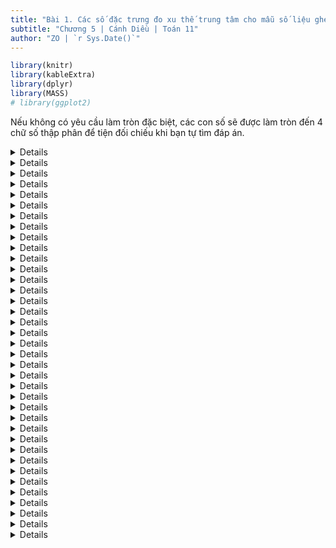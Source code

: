 ---
title: "Bài 1. Các số đặc trưng đo xu thế trung tâm cho mẫu số liệu ghép nhóm"
subtitle: "Chương 5 | Cánh Diều | Toán 11"
author: "ZO | `r Sys.Date()`"
---

```{r setup, include=FALSE}
library(knitr)
library(kableExtra)
library(dplyr)
library(MASS)
# library(ggplot2)
```

Nếu không có yêu cầu làm tròn đặc biệt, các con số sẽ được làm tròn đến 4 chữ số thập phân để tiện đối chiếu khi bạn tự tìm đáp án. 

<!-- Hoạt động 1 -->

<details>

::: {.content-visible when-format="html"}
<summary class="bai-tap">Hoạt động 1</summary>
:::

::: {.content-visible when-format="pdf"}
\section*{Hoạt động 1}
:::

Trong *Bảng 1*, ta thấy:

- Có 13 ô-tô có độ tuổi dưới 4;
- Có 29 ô-tô có độ tuổi từ 4 đến dưới 8.

Hãy xác định số ô-tô có độ tuổi:

- Từ 8 đến dưới 12;
- Từ 12 đến dưới 16;
- Từ 16 đến dưới 20.

<!-- Khung dữ liệu Hoạt động 1 -->

```{r}
hd1 <- new.env()
hd1$df <- data.frame(
    ` ` = c(1, 2, 3, 4, 5),
    `Nhóm` = c("\\([0;4)\\)", "\\([4;8)\\)", "\\([8;12)\\)", "\\([12;16)\\)", "\\([16;20)\\)"),
    `Mút trái` = seq(0, 16, by = 4),
    `Mút phải` = seq(4, 20, by = 4),
    `Giá trị đại diện` = .5 * (seq(0, 16, by = 4) + seq(4, 20, by = 4)),
    `Tần số` = c(13, 29, 48, 22, 8),
    `Tần số tích lũy` = cumsum(c(13, 29, 48, 22, 8)),
    check.names = FALSE
)
data <- data.frame(hd1$df[, c(-1, -3, -4, -5, -7), drop = FALSE], check.names = FALSE)
data <- rbind(data, c("", "\\(n=120\\)"))
# Chọn định dạng dựa vào output
output_format <- knitr::opts_knit$get("rmarkdown.pandoc.to")
if (output_format == "html") {
    kable(data, format = "html", align = "c", col.names = NA, caption = "Bảng 1") %>%
        kable_styling(bootstrap_options = c("striped", "hover", "condensed"), full_width = FALSE)
} else if (output_format == "latex") {
    kable(data, format = "latex", booktabs = TRUE, align = "c", col.names = NA, escape = FALSE, longtable = TRUE) %>%
        kable_styling(latex_options = c("hold_position", "repeat_header"), full_width = FALSE)
}
```

</details>

<!-- Lời giải Hoạt động 1 -->

<details>

::: {.content-visible when-format="html"}
<summary class="loi-giai">Lời giải Hoạt động 1</summary>
:::

::: {.content-visible when-format="pdf"}
\begin{center}
\textbf{Lời giải}
\end{center}
:::

::: {.callout-note title="Mẹo" collapse="true" appearance="simple" icon="false"}
Bạn có biết? Khi chưa quen với cách lập luận, bắt chước sách giáo khoa là một cách tốt để làm quen với cách trình bày. Khi đã hiểu rõ, bạn có thể tự phát triển cách lập luận của riêng mình.
:::

Từ *Bảng 1*, quan sát theo hàng để đếm số ô-tô trong từng nhóm độ tuổi.

- Có 48 ô-tô có độ tuổi từ 8 đến dưới 12.
- Có 22 ô-tô có độ tuổi từ 12 đến dưới 16.
- Có 8 ô-tô có độ tuổi từ 16 đến dưới 20.

::: {.ket-thuc}
:::

::: {.callout-note title="Nhóm & tần số" collapse="true" appearance="simple" icon="false"}

Việc xác định có 13 ô-tô có độ tuổi dưới 4 cho mình biết rằng nhóm $[0;4)$ có tần số 13.

- **Nhóm**: $[a; b)$, chứa một số giá trị của mẫu số liệu, $a$ là *đầu mút trái*, $b$ là *đầu mút phải*. *Độ dài* nhóm là $b-a$.
- **Tần số**: số giá trị của mẫu số liệu có trong nhóm $[a; b)$.

Biết có 13 ô-tô có độ tuổi dưới 4, nhưng không biết tuổi cụ thể của từng ô-tô. 
:::

::: {.callout-note title="Khám phá" collapse="true" appearance="minimal" icon="false"}
Nhìn vào bảng số liệu, bạn có nhận xét gì về số lượng ô-tô theo từng nhóm độ tuổi?

- Số lượng ô-tô cũ (trên 12 năm) có ít hơn xe mới không?
- Điều này có ý nghĩa gì?
:::

</details>

<!-- Luyện tập 1 -->

<details>

::: {.content-visible when-format="html"}
<summary class="bai-tap">Luyện tập 1</summary>
:::

:::{.content-visible when-format="pdf"}
\section*{Luyện tập 1}
:::

Mẫu số liệu ghép nhóm ở *Bảng 1* có bao nhiêu số liệu? Bao nhiêu nhóm? Tìm tần số của mỗi nhóm.

```{r}
data <- data.frame(hd1$df[, c(-1, -3, -4, -5, -7), drop = FALSE], check.names = FALSE)
data <- rbind(data, c("", "\\(n=120\\)"))
# Chọn định dạng dựa vào output
output_format <- knitr::opts_knit$get("rmarkdown.pandoc.to")
if (output_format == "html") {
    kable(data, format = "html", align = "c", col.names = NA, caption = "Bảng 1") %>%
        kable_styling(bootstrap_options = c("striped", "hover", "condensed"), full_width = FALSE)
} else if (output_format == "latex") {
    kable(data, format = "latex", booktabs = TRUE, align = "c", col.names = NA, escape = FALSE, longtable = TRUE) %>%
        kable_styling(latex_options = c("hold_position", "repeat_header"), full_width = FALSE)
}
```

</details>

<!-- Lời giải Luyện tập 1 -->

<details>

::: {.content-visible when-format="html"}
<summary class="loi-giai">Lời giải Luyện tập 1</summary>
:::

:::{.content-visible when-format="pdf"}
\begin{center}
\textbf{Lời giải}
\end{center}
:::

- Mẫu số liệu ghép nhóm ở *Bảng 1* có 120 số liệu, chính là tổng của cột Tần số. 
- Mẫu số liệu này có 5 nhóm, bao gồm $[0;4)$, $[4;8)$, $[8;12)$, $[12;16)$ và $[16;20)$. Để ngắn gọn, gọi các nhóm này lần lượt là 1, 2, 3, 4 và 5.
- Tần số của các nhóm 1, 2, 3, 4, 5 lần lượt là 13, 29, 48, 22, 8.

::: {.ket-thuc}
:::

</details>

<!-- Hoạt động 2 -->

<details>

::: {.content-visible when-format="html"}
<summary class="bai-tap">Hoạt động 2</summary>
:::

::: {.content-visible when-format="pdf"}
\section*{Hoạt động 2}
:::

Một trường trung học phổ thông chọn 36 học sinh nam của khối lớp 11, đo chiều cao của các bạn học sinh đó và thu được mẫu số liệu sau (đơn vị: cm):

<!-- Dữ liệu Hoạt động 2 -->

```{r, echo = FALSE}
hd2 <- new.env()
# Tạo dữ liệu
hd2$data <- c(160, 161, 161, 162, 162, 162, 163, 163, 163, 164, 164, 164, 164, 165, 165, 165, 165, 165, 166, 166, 166, 166, 167, 167, 168, 168, 168, 168, 169, 169, 170, 171, 171, 172, 172, 174)
data <- matrix(hd2$data, nrow = 3, byrow = TRUE)
# Định dạng số thập phân: thay dấu "." bằng ","
data <- format(data, decimal.mark = ",")
# Bảng
output_format <- knitr::opts_knit$get("rmarkdown.pandoc.to")
if (output_format == "html") {
    kable(data, format = "html", align = "c", col.names = NA) %>%
        kable_styling(bootstrap_options = c("striped", "hover", "condensed"), full_width = FALSE)
} else if (output_format == "latex") {
    kable(data, format = "latex", booktabs = TRUE, align = "c", col.names = NA) %>%
        kable_styling(latex_options = "hold_position")
}
```

Từ mẫu số liệu không ghép nhóm trên, hãy ghép các số liệu thành năm nhóm theo các nửa khoảng có độ dài bằng nhau.

</details>

<!-- Lời giải Hoạt động 2 -->

<details>

::: {.content-visible when-format="html"}
<summary class="loi-giai">Lời giải Hoạt động 2</summary>
:::

::: {.content-visible when-format="pdf"}
\begin{center}
Lời giải
\end{center}
:::

::: {.callout-note title="Nhận thức quan trọng" collapse="true" appearance="simple" icon="false"}
Ở Hoạt động 1, chúng mình làm việc với một bảng tần số ghép nhóm đã có sẵn, nhưng không biết chính xác các số liệu gốc.

Sang Hoạt động 2, tình huống đảo ngược: số liệu cụ thể được cho, nhưng bảng tần số thì chưa có. Nhiệm vụ của chúng mình là ghép các số liệu thành năm nhóm có độ dài bằng nhau.

Điều thú vị là, với hai tiêu chí "số lượng nhóm" và "độ dài nhóm", mình chưa thể xác lập một cách ghép nhóm duy nhất. Vẫn còn nhiều cách khác nhau để chia nhóm, và đây chính là cơ hội để khám phá sâu hơn về cấu trúc dữ liệu.

> - Hoạt động 1: Có bảng tần số nhưng thiếu số liệu.
> - Hoạt động 2: Có số liệu nhưng cần tự ghép nhóm, và việc ghép nhóm không có duy nhất một cách làm.

:::

Số liệu nhỏ nhất là 160, số liệu lớn nhất là 174, nên miền chứa dữ liệu là $[160; 174]$. Cần chia miền này thành 5 nhóm có độ dài bằng nhau, nên độ dài mỗi nhóm là
$$
    \frac{174-160}{5}=2,8.
$$

Nhưng nếu chia nhóm theo độ dài 2,8 cm, sẽ gặp các ranh giới không đẹp: 

::: {.center}
$[160;162,8)$, $[162,8;165,6)$, $[165,6;168,4)$, $[168,4;171,2)$, $[171,2;174]$.
:::

Rõ ràng, các số thập phân như 2,8; 162,8; 165,6; 168,4; 171,2 rất khó đọc, khó vẽ biểu đồ và không phù hợp với cách làm thống kê trong thực tế.

Số 3 là số nguyên nhỏ nhất gần với 2,8. Nếu chọn độ dài nhóm là 3, miền dữ liệu cần mở rộng ra một chút để bao phủ toàn bộ dữ liệu cũ. Lúc này, nếu vẫn giữ đầu dưới là 160, thì đầu trên là
$$
    160+5\cdot 3 = 175.
$$

Khi đó, các nhóm mới là 

::: {.center}
$[160;163)$, $[163;166)$, $[166;169)$, $[169;172)$, $[172;175)$.
:::

Nhóm cuối mình ghi là nửa khoảng, $[172; 175)$, vì 175 không có trong số liệu gốc.

::: {.ket-thuc}
:::

::: {.callout-note title="Khám phá" collapse="true" appearance="minimal" icon="false"}
Có điều gì ngăn cản mình chọn ghép các số liệu thành năm nhóm sau đây không: 

::: {.center}
$(159;162]$, $(162;165]$, $(165;168]$, $(168;171]$, $(171;174]$;
:::

hoặc

::: {.center}
$[159;162)$, $[162;165)$, $[165;168)$, $[168;171)$, $[171;174]$?
:::

Nếu không, câu hỏi kế tiếp là có bao nhiêu cách ghép nhóm? Cách nào là tốt nhất và dựa trên tiêu chí nào để khẳng định?
:::

</details>

<!-- Luyện tập 2 -->

<details>

::: {.content-visible when-format="html"}
<summary class="bai-tap">Luyện tập 2</summary>
:::

::: {.content-visible when-format="pdf"}
\section*{Luyện tập 2}
:::

Một thư viện thống kê số người đến đọc sách vào buổi tối trong 30 ngày của tháng vừa qua như sau:

```{r, echo=FALSE}
lt2 <- new.env()
# Tạo dữ liệu
lt2$data <- c(85, 81, 65, 58, 47, 30, 51, 92, 85, 42, 55, 37, 31, 82, 63, 33, 44, 93, 77, 57, 44, 74, 63, 67, 46, 73, 52, 53, 47, 35)
data <- matrix(lt2$data, nrow = 3, byrow = TRUE)
# Định dạng số thập phân: thay dấu "." bằng ","
data <- format(data, decimal.mark = ",")
# Bảng
output_format <- knitr::opts_knit$get("rmarkdown.pandoc.to")
if (output_format == "html") {
    kable(data, format = "html", align = "c", col.names = NA) %>%
        kable_styling(bootstrap_options = c("striped", "hover", "condensed"), full_width = FALSE)
} else if (output_format == "latex") {
    kable(data, format = "latex", booktabs = TRUE, align = "c", col.names = NA) %>%
        kable_styling(latex_options = "hold_position")
}
```

Lập bảng tần số ghép nhóm có tám nhóm ứng với tám nửa khoảng sau: $[25; 34)$, $[34; 43)$, $[43; 52)$, $[52; 61)$, $[61; 70)$, $[70; 79)$, $[79 ; 88)$, $[88; 97)$.

</details>

<!-- Lời giải luyện tập 2 -->

<details>

::: {.content-visible when-format="html"}
<summary class="loi-giai">Lời giải Luyện tập 2</summary>
:::

::: {.content-visible when-format="pdf"}
\begin{center}
\textbf{Lời giải}
\end{center}
:::

::: {.callout-note title="Mẹo" collapse="true" appearance="simple" icon="false"}
Sắp xếp số liệu theo thứ tự tăng dần giúp mình dễ phân nhóm hơn.
:::

Để đảm bảo phân nhóm chính xác, hãy sắp xếp số liệu theo thứ tự tăng dần. 

<!-- Sắp xếp số liệu tăng dần -->

```{r, echo=FALSE}
data <- format(matrix(sort(lt2$data), nrow = 3, byrow = TRUE))
output_format <- knitr::opts_knit$get("rmarkdown.pandoc.to")
if (output_format == "html") {
    kable(data, format = "html", align = "c", col.names = NA) %>%
        kable_styling(bootstrap_options = c("striped", "hover", "condensed"), full_width = FALSE)
} else if (output_format == "latex") {
    kable(data, format = "latex", booktabs = TRUE, align = "c", col.names = NA, escape = FALSE, longtable = TRUE) %>%
        kable_styling(latex_options = c("hold_position", "repeat_header"), full_width = FALSE)
}
```

Nhìn vào dãy có thứ tự tăng dần, dễ dàng thấy rằng thuộc vào nhóm $[25;34)$ có ba số liệu bao gồm 30; 31; 33. Hãy tiếp tục quan sát để thu được bảng tần số ghép nhóm.

<!-- Bảng tần số ghép nhóm -->

```{r, echo = FALSE}
lt2$points <- seq(25, 97, by = 9)
# Các giá trị đại liện
lt2$x <- .5 * (lt2$points[-length(lt2$points)] + lt2$points[-1])
# Tần số
lt2$categories <- cut(lt2$data, lt2$points, right = FALSE)
lt2$f <- as.vector(table(lt2$categories))
# Tần số tích lũy
lt2$cf <- cumsum(lt2$f)
# Khung dữ liệu
lt2$df <- data.frame(
    ` ` = seq(1, length(lt2$points) - 1, by = 1),
    Nhóm = c(paste0("\\(", levels(lt2$categories), "\\)")),
    `Mút trái` = seq(25, 88, by = 9),
    `Mút phải` = seq(34, 97, by = 9),
    `Giá trị đại diện` = lt2$x,
    `Tần số` = lt2$f,
    `Tần số tích lũy` = lt2$cf,
    check.names = FALSE
)

data <- data.frame(lt2$df[, c(-1, -3, -4, -5, -7), drop = FALSE], check.names = FALSE)
data <- rbind(lt2$df[, c(-1, -3, -4, -5, -7), drop = FALSE], c("", "\\(n=30\\)"))
data[] <- lapply(data, function(x) {
    x <- as.character(x) # Đảm bảo x là kiểu character
    x <- gsub(",", ";", x)
})
output_format <- knitr::opts_knit$get("rmarkdown.pandoc.to")
if (output_format == "html") {
    kable(data, format = "html", align = "c", col.names = NA) %>%
        kable_styling(bootstrap_options = c("striped", "hover", "condensed"), full_width = FALSE)
} else if (output_format == "latex") {
    kable(data, format = "latex", booktabs = TRUE, align = "c", col.names = NA, escape = FALSE, longtable = TRUE) %>%
        kable_styling(latex_options = c("hold_position", "repeat_header"), full_width = FALSE)
}
```

::: {.ket-thuc}
:::

</details>

<!-- Hoạt động 3 -->

<details>

::: {.content-visible when-format="html"}
<summary class="bai-tap">Hoạt động 3</summary>
:::

::: {.content-visible when-format="pdf"}
\section*{Hoạt động 3}
:::

Trong *Bảng 4*, có bao nhiêu số liệu với giá trị không vượt quá giá trị đầu mút phải:

::: {.columns}
:::: {.column width="33%"}
a. 163 của nhóm 1?
b. 166 của nhóm 2?
::::
:::: {.column width="33%"}
c. 169 của nhóm 3?
d. 172 của nhóm 4?
::::
:::: {.column width="33%"}
e. 175 của nhóm 5?
::::
:::

```{r, echo = FALSE}
# Các điểm chia
hd2$points <- seq(160, 175, by = 3)
# Các giá trị đại liện
hd2$x <- .5 * (hd2$points[-length(hd2$points)] + hd2$points[-1])
# Tần số
hd2$categories <- cut(hd2$data, hd2$points, right = FALSE)
hd2$f <- as.vector(table(hd2$categories))
# Tần số tích lũy
hd2$cf <- cumsum(hd2$f)
# Khung dữ liệu
hd2$df <- data.frame(
    ` ` = seq(1, length(hd2$points) - 1, by = 1),
    `Nhóm` = c(paste0("\\(", levels(hd2$categories), "\\)")),
    `Mút trái` = hd2$points[-length(hd2$points)],
    `Mút phải` = hd2$points[-1],
    `Giá trị đại diện` = hd2$x,
    `Tần số` = hd2$f,
    `Tần số tích lũy` = hd2$cf,
    check.names = FALSE
)
data <- data.frame(hd2$df[, c(-1, -3, -4, -5, -7), drop = FALSE], check.names = FALSE)
data <- rbind(data, c("", "\\(n=36\\)"))
data[] <- lapply(data, function(x) {
    x <- as.character(x) # Đảm bảo x là kiểu character
    x <- gsub(",", ";", x)
})
output_format <- knitr::opts_knit$get("rmarkdown.pandoc.to")
if (output_format == "html") {
    kable(data, format = "html", align = "c", col.names = NA, caption = "Bảng 4") %>%
        kable_styling(bootstrap_options = c("striped", "hover", "condensed"), full_width = FALSE)
} else if (output_format == "latex") {
    kable(data, format = "latex", booktabs = TRUE, align = "c", col.names = NA, escape = FALSE, longtable = TRUE) %>%
        kable_styling(latex_options = c("hold_position", "repeat_header"), full_width = FALSE)
}
```

</details>

<!-- lời giải Hoạt động 3 -->

<details>

::: {.content-visible when-format="html"}
<summary class="loi-giai">Lời giải Hoạt động 3</summary>
:::

::: {.content-visible when-format="pdf"}
\begin{center}
\textbf{Lời giải}
\end{center}
:::

a. Nhóm 1, $[160; 163)$, có tần số là 6. Vậy có 6 số liệu không vượt quá 163.
b. Nhóm 2, $[163; 166)$, có tần số là 12. Các số liệu trong nhóm 1 cũng không vượt quá 166. Vậy tổng số là
$$
6+12=18.
$$
c. Tương tự, số số liệu không vượt quá đầu mút phải 169 của nhóm 3 là
$$
6+12+10=28.
$$
d. Số số liệu không vượt quá đầu mút phải 172 của nhóm 4 là
$$
6+12+10+5=33.
$$
e. Số số liệu không vượt quá đầu mút phải 175 của nhóm 5 là
$$
6+12+10+5+3=36.
$$

::: {.ket-thuc}
:::

::: {.callout-note title="Tần số tích lũy" appearance="simple" icon=false collapse=true}
Đáp số câu a cho biết tần số tích lũy của nhóm 1 là 6. Đáp số câu b cho biết tần số tích lũy của nhóm 2 là 18. Đáp số câu e cho biết tần số tích lũy của nhóm 5 là 36.

*Tần số tích lũy* của một nhóm là số số liệu có giá trị nhỏ hơn đầu mút phải của nhóm đó.
:::

</details>

<!-- LUYỆN TẬP  3 -->
<details>

::: {.content-visible when-format="html"}
<summary class="bai-tap">Luyện tập 3</summary>
:::

::: {.content-visible when-format="pdf"}
\section*{Luyện tập 3}
:::

Trong bài toán ở Luyện tập 2, lập bảng tần số ghép nhóm bao gồm cả tần số tích lũy có tám nhóm ứng với tám nửa khoång: $[25; 34)$, $[34; 43)$, $[43; 52)$, $[52; 61)$, $[61; 70)$, $[70; 79)$, $[79 ; 88)$, $[88; 97)$.
</details>

<!-- Lời giải Luyện tập 3 -->
<details>
::: {.content-visible when-format="html"}
<summary class="loi-giai">Lời giải</summary>
:::

::: {.content-visible when-format="pdf"}
\begin{center}
\textbf{Lời giải}
\end{center}
:::

```{r, echo = FALSE}
data <- data.frame(lt2$df[, c(-1, -3, -4, -5), drop = FALSE], check.names = FALSE)
data <- rbind(lt2$df[, c(-1, -3, -4, -5), drop = FALSE], c("", "\\(n=30\\)", ""))
data[] <- lapply(data, function(x) {
    x <- as.character(x) # Đảm bảo x là kiểu character
    x <- gsub(",", ";", x)
})
output_format <- knitr::opts_knit$get("rmarkdown.pandoc.to")
if (output_format == "html") {
    kable(data, format = "html", align = "c", col.names = NA) %>%
        kable_styling(bootstrap_options = c("striped", "hover", "condensed"), full_width = FALSE)
} else if (output_format == "latex") {
    kable(data, format = "latex", booktabs = TRUE, align = "c", col.names = NA, escape = FALSE, longtable = TRUE) %>%
        kable_styling(latex_options = c("hold_position", "repeat_header"), full_width = FALSE)
}
```

::: {.ket-thuc}
:::
</details>

<!-- HOẠT ĐỘNG 4 -->
<details>

::: {.content-visible when-format="html"}
<summary class="bai-tap">Hoạt động 4</summary>
:::

::: {.content-visible when-format="pdf"}
\section*{Hoạt động 4}
:::

Xét mẫu số liệu được cho trong *Bảng 4*.

```{r, echo=FALSE}
data <- data.frame(hd2$df[, c(-1, -3, -4, -5, -7), drop = FALSE], check.names = FALSE)
data <- rbind(data, c("", "\\(n=36\\)"))
data[] <- lapply(data, function(x) {
    x <- as.character(x) # Đảm bảo x là kiểu character
    x <- gsub(",", ";", x)
})
output_format <- knitr::opts_knit$get("rmarkdown.pandoc.to")
if (output_format == "html") {
    kable(data, format = "html", align = "c", col.names = NA, caption = "Bảng 4") %>%
        kable_styling(bootstrap_options = c("striped", "hover", "condensed"), full_width = FALSE)
} else if (output_format == "latex") {
    kable(data, format = "latex", booktabs = TRUE, align = "c", col.names = NA, escape = FALSE, longtable = TRUE) %>%
        kable_styling(latex_options = c("hold_position", "repeat_header"), full_width = FALSE)
}
```

a. Tìm trung điểm $x_1$ của nửa khoảng (tính bằng trung bình cộng của hai đầu mút) ứng với nhóm 1. Ta gọi trung điểm $x_1$ là *giá trị đại diện* của nhóm 1.
b. Bằng cách tương tự, hãy tìm giá trị đại diện của bốn nhóm còn lại. Từ đó, hãy hoàn thiện các số liệu trong *Bảng 7*.
c. Tính giá trị $\overline{x}$ cho bởi công thức sau:
$$
\overline{x} = \frac{n_1x_1+n_2x_2+\cdots+n_5x_5}{n}.
$$
Giá trị $\overline{x}$ được gọi là *số trung bình cộng* của muẫ số liệu đã cho.

<!-- Bảng 7 -->

```{r, echo=FALSE}
data <- data.frame(hd2$df["Nhóm"], `Giá trị đại diện`=c("\\(x_1=?\\)", "\\(x_2=?\\)", "\\(x_3=?\\)", "\\(x_4=?\\)", "\\(x_5=?\\)"), `Tần số`=c("\\(n_1=?\\)", "\\(n_2=?\\)", "\\(n_3=?\\)","\\(n_4=?\\)", "\\(n_5=?\\)"), check.names = FALSE)
data <- rbind(data, c("", "", "\\(n=36\\)"))
# Đổi dấu phẩy trong nhóm thành dấu chấm phẩy
data[] <- lapply(data, function(x) {
    x <- as.character(x) # Đảm bảo x là kiểu character
    x <- gsub(",", ";", x)
})
output_format <- knitr::opts_knit$get("rmarkdown.pandoc.to")
if (output_format == "html") {
    kable(data, format = "html", align = "c", col.names = NA, caption = "Bảng 7") %>%
        kable_styling(bootstrap_options = c("striped", "hover", "condensed"), full_width = FALSE)
} else if (output_format == "latex") {
    kable(data, format = "latex", booktabs = TRUE, align = "c", col.names = NA, escape = FALSE, longtable = TRUE) %>%
        kable_styling(latex_options = c("hold_position", "repeat_header"), full_width = FALSE)
}
```

</details>

<!-- LLời giải Hoạt động 4 -->

<details>

::: {.content-visible when-format="html"}
<summary class="loi-giai">Lời giải</summary>
:::

::: {.content-visible when-format="pdf"}
\begin{center}
\textbf{Lời giải}
\end{center}
:::

a. Giá trị đại diện của nhóm 1, $[160; 163)$, là
    $$
        x_1=\frac{160+163}{2}=161,5 \text{ (cm)}.
    $$

b. Tương tự, giá trị đại diện cho các nhóm còn lại được tính như dưới đây.
    - Nhóm 2, $[163; 166)$: $x_2=\frac{163+166}{2}=164,5$ (cm).
    - Nhóm 3, $[166; 169)$: $x_3=\frac{166+169}{2}=167,5$ (cm).
    - Nhóm 4, $[169; 172)$: $x_4=\frac{169+172}{2}=170,5$ (cm).
    - Nhóm 5, $[172; 175)$: $x_5=\frac{172+175}{2}=173,5$ (cm).

c. Từ *Bảng 4* và các giá trị đại diện vừa tính, mình lập được bảng dưới đây.

```{r, echo=FALSE}
data <- data.frame(hd2$df[, c(-1, -3, -4, -7), drop = FALSE], check.names = FALSE)
data <- rbind(data, c("", "", "\\(n=36\\)"))
data[] <- lapply(data, function(x) {
    x <- as.character(x) # Đảm bảo x là kiểu character
    x <- gsub(",", "TEMP_MARKER", x) # Đổi dấu ',' thành ký hiệu tạm
    x <- gsub("\\.", ",", x) # Đổi dấu '.' thành ','
    gsub("TEMP_MARKER", ";", x) # Đổi ký hiệu tạm thành ';'
})
output_format <- knitr::opts_knit$get("rmarkdown.pandoc.to")
if (output_format == "html") {
    kable(data, format = "html", align = "c", col.names = NA) %>%
        kable_styling(bootstrap_options = c("striped", "hover", "condensed"), full_width = FALSE)
} else if (output_format == "latex") {
    kable(data, format = "latex", booktabs = TRUE, align = "c", col.names = NA, escape = FALSE, longtable = TRUE) %>%
        kable_styling(latex_options = c("hold_position", "repeat_header"), full_width = FALSE)
}
```

<!-- Trung bình -->

```{r}
# Kích thước mẫu
hd2$n <- length(hd2$data)
hd2$barx <- fractions(sum(hd2$df$`Giá trị đại diện` * hd2$df$`Tần số`) / sum(hd2$df$`Tần số`))
```

Số trung bình cộng của mẫu số liệu đã cho là
    \begin{align*}
        \overline{x} 
            & = \frac{1}{36}(6\cdot 161,5+12\cdot 164,5+10\cdot 167,5+5\cdot170,5+3\cdot 173,5) \\
            & = \frac{1997}{12} \\
            & \approx `r format(round(as.numeric(hd2$barx), 4), decimal.mark = ",")` \text{ (cm)}.
    \end{align*}

::: {.ket-thuc}
:::

</details>

<!-- Luyện tập 4 -->

<details>

::: {.content-visible when-format="html"}
<summary class="bai-tap">Luyện tập 4</summary>
:::

::: {.content-visible when-format="pdf"}
\section*{Luyện tập 4}
:::

Xác định số trung bình cộng của mẫu số liệu ghép nhóm trong bài toán ở Luyện tập 2.

</details>

<!-- Lời giải luyện tập 4 -->

<details>

::: {.content-visible when-format="html"}
<summary class="loi-giai">Lời giải</summary>
:::

::: {.content-visible when-format="pdf"}
\begin{center}
\textbf{Lời giải}
\end{center}
:::

Bảng tần số ghép nhóm và giá trị đại diện của mẫu số liệu trong bài toán ở Luyện tập 2:

```{r, echo = FALSE}
data <- data.frame(lt2$df[, c(-1, -3, -4, -7), drop = FALSE], check.names = FALSE)
data <- rbind(data, c("", "", "\\(n=30\\)"))
data[] <- lapply(data, function(x) {
    x <- as.character(x) # Đảm bảo x là kiểu character
    x <- gsub(",", "TEMP_MARKER", x) # Đổi dấu ',' thành ký hiệu tạm
    x <- gsub("\\.", ",", x) # Đổi dấu '.' thành ','
    gsub("TEMP_MARKER", ";", x) # Đổi ký hiệu tạm thành ';'
})
output_format <- knitr::opts_knit$get("rmarkdown.pandoc.to")
if (output_format == "html") {
    kable(data, format = "html", align = "c", col.names = NA) %>%
        kable_styling(bootstrap_options = c("striped", "hover", "condensed"), full_width = FALSE)
} else if (output_format == "latex") {
    kable(data, format = "latex", booktabs = TRUE, align = "c", col.names = NA, escape = FALSE, longtable = TRUE) %>%
        kable_styling(latex_options = c("hold_position", "repeat_header"), full_width = FALSE)
}
```

```{r}
lt2$n <- length(lt2$data)
lt2$barx <- fractions(sum(lt2$df$`Giá trị đại diện` * lt2$df$`Tần số`) / sum(lt2$df$`Tần số`))
```

Trung bình cộng là
\begin{align*}
    \overline{x}
        & = \frac{1}{30}(3\cdot 29,5 + 3\cdot 38,5 + 6\cdot 47,5 + 5\cdot 56,5 + 4\cdot 65,5 + 3\cdot 74,5 + 4\cdot 83,5 + 2\cdot 92,5) \\
        & = \frac{296}{5} \\
        & = `r format(round(as.numeric(lt2$barx), 4), decimal.mark = ",")` \text{ (người)}.
\end{align*}

::: {.ket-thuc}
:::

</details>

<!-- Hoạt động 5 -->

<details>

::: {.content-visible when-format="html"}
<summary class="bai-tap">Hoạt động 5</summary>
:::

::: {.content-visible when-format="pdf"}
\section*{Hoạt động 5}
:::

Trong phòng thí nghiệm, người ta chia 99 mẫu vật thành năm nhóm căn cứ trên khối lượng của chúng (đơn vị: g) và lập bảng tần số ghép nhóm bao gồm cả tần số tích luỹ như *Bảng 10*.

a. Nhóm 3 là nhóm đầu tiên có tần số tích luỹ
lớn hơn hoặc bằng 
$$
    \frac{n}{2}=\frac{99}{2}=49,5 \text{ có đúng không?}
$$
b. Tìm đầu mút trái $r$, độ dài $d$, tần số $n_3$ của nhóm 3 và tần số tích lũy $cf_2$ của nhóm 2.
c. Tính giá trị $M_e$ theo công thức sau:
$$
    M_e = r + \left (\frac{49,5-cf_2}{n_3}\right)\cdot d.
$$
Giá trị $M_e$ được gọi là *trung vị* của mẫu số liệu ghép nhóm đã cho.

```{r}
hd5 <- new.env()
hd5$df <- data.frame(
    ` ` = c(1, 2, 3, 4, 5),
    `Nhóm` = c("\\([27,5;32,5)\\)", "\\([32,5;37,5)\\)", "\\([37,5;42,5)\\)", "\\([42,5;47,5)\\)", "\\([47,5;52,5)\\)"),
    `Mút trái` = seq(27.5, 47.5, by = 5),
    `Mút phải` = seq(32.5, 52.5, by = 5),
    `Giá trị đại diện` = .5 * (seq(27.5, 47.5, by = 5) + seq(32.5, 52.5, by = 5)),
    `Tần số` = c(16, 24, 20, 30, 9),
    `Tần số tích lũy` = cumsum(c(16, 24, 20, 30, 9)),
    check.names = FALSE
)
data <- data.frame(hd5$df[, c(-1, -3, -4, -5), drop = FALSE], check.names = FALSE)
data <- rbind(data, c("", "\\(n=99\\)", ""))
output_format <- knitr::opts_knit$get("rmarkdown.pandoc.to")
if (output_format == "html") {
    kable(data, format = "html", align = "c", col.names = NA, caption = "Bảng 10") %>%
        kable_styling(bootstrap_options = c("striped", "hover", "condensed"), full_width = FALSE)
} else if (output_format == "latex") {
    kable(data, format = "latex", booktabs = TRUE, align = "c", col.names = NA, escape = FALSE, longtable = TRUE) %>%
        kable_styling(latex_options = c("hold_position", "repeat_header"), full_width = FALSE)
}
```

</details>

<!-- Lời giải Hoạt động 5 -->

<details>

::: {.content-visible when-format="html"}
<summary class="loi-giai">Lời giải Hoạt động 5</summary>
:::

::: {.content-visible when-format="pdf"}
\begin{center}
\textbf{Lời giải}
\end{center}
:::

a. Vì $40 <details 49,5 <details 60$, trong đó 40 và 60 lần lượt là tần số tích lũy của nhóm 2 và 3, nên khẳng định nhóm 3 là nhóm đầu tiên có tần số tích lũy lớn hơn hoặc 49,5 là đúng.

b. Nhóm 3, $[37,5;42,5)$, có đầu mút trái là $r=37,5$, độ dài là $d=42,5-37,5=5$, tần số là $n_3=20$. Tần số tích lũy của nhóm 2 là $cf_2=40$.

c. Giá trị $M_e$ theo công thức là
\begin{align*}
    M_e
        & = r + \left (\frac{49,5-cf_2}{n_3}\right)\cdot d \\
        & = 37,5 + \left(\frac{49,5-40}{20}\right)\cdot 5 \\
        & = 39,875 \text{ (g)}.
\end{align*}

::: {.ket-thuc}
:::

</details>

<!-- Luyện tập 5 -->

<details>

::: {.content-visible when-format="html"}
<summary class="loi-giai">Luyện tập 5</summary>
:::

::: {.content-visible when-format="pdf"}
\section*{Luyện tập 5}
:::

Xác định trung vị của mẫu số liệu ghép nhóm ở *Bảng 1*.

</details>

<!-- Lời giải Luyện tập 5 -->

<details>

::: {.content-visible when-format="html"}
<summary class="loi-giai">Lời giải Luyện tập 5</summary>
:::

::: {.content-visible when-format="pdf"}
\begin{center}
    \textbf{Lời giải}
\end{center}
:::

Thêm vào *Bảng 1* cột tần số tích lũy để có bảng dưới đây.

```{r}
data <- data.frame(hd1$df[, c(-1, -3, -4, -5), drop = FALSE], check.names = FALSE)
data <- rbind(data, c("", "\\(n=120\\)", ""))
output_format <- knitr::opts_knit$get("rmarkdown.pandoc.to")
if (output_format == "html") {
    kable(data, format = "html", align = "c", col.names = NA, caption = "Bảng 1 thêm cột Tần số tích lũy") %>%
        kable_styling(bootstrap_options = c("striped", "hover", "condensed"), full_width = FALSE)
} else if (output_format == "latex") {
    kable(data, format = "latex", booktabs = TRUE, align = "c", col.names = NA, escape = FALSE, longtable = TRUE) %>%
        kable_styling(latex_options = c("hold_position", "repeat_header"), full_width = FALSE)
}
```

Vì 
$$
    cf_2 = 42 < \frac{n}{2} = \frac{120}{2} = 60 < cf_3 = 90, 
$$
nên nhóm 3, $[8;12)$, là nhóm đầu tiên có tần số tích lũy lớn hơn hoặc bằng 60. Nóm này có đầu mút trái $r=8$, độ dài $d=4$, tần số $n_3=48$ và nhóm 2 có tần số tích lũy $cf_2 = 42$.

<!--  Trung vị -->

```{r, echo = FALSE}
# Kích thước mẫu
hd1$n <- sum(hd1$df$`Tần số`)
# Tìm nhóm trung vị
hd1$k <- which(hd1$df$`Tần số tích lũy` >= hd1$n / 2)[1] # Tìm chỉ mục (vị trí hàng) đầu tiên ([1]) trong hd1$df sao cho giá trị của cột "Tần số tích lũy" lớn hơn hoặc bằng hd1$n / 2, rồi lưu vào hd1$k.
# Mút trái nhóm trung vị
hd1$r <- hd1$df$`Mút trái`[hd1$k]
# Độ rộng nhóm
hd1$d <- hd1$df$`Mút phải`[hd1$k] - hd1$df$`Mút trái`[hd1$k]
# Tính trung vị
hd1$me <- fractions(hd1$r + ((hd1$n / 2 - ifelse(hd1$k > 1, hd1$df$`Tần số tích lũy`[hd1$k - 1], 0)) / hd1$df$`Tần số`[hd1$k]) * hd1$d)
```

Trung vị của mẫu số liệu là

\begin{align*}
    M_e
        & = r + \left ( \frac{\frac{n}{2} - cf_2}{n_3} \right )\cdot d \\
        & = 8 + \left (\frac{60 - 42}{48}\right)\cdot 4 \\
        & = \frac{19}{2} \\
        & = `r format(round(as.numeric(hd1$me), 4), decimal.mark = ",")` \text{ (năm)}.
\end{align*}

::: {.ket-thuc}
:::

</details>

<!-- Hoạt động 6 -->

<details>

::: {.content-visible when-format="html"}
<summary class="bai-tap">Hoạt động 6</summary>
:::

::: {.content-visible when-format="pdf"}
\section*{Hoạt động 6}
:::

Giáo viên chủ nhiệm chia thời gian sử dụng Internet trong một ngày của 40 học sinh thành năm nhóm (đơn vị: phút) và lập bảng tần số ghép nhóm bao gồm cả tần số tích luỹ như *Bảng 12.*

a. Tìm trung vị $M_e$ của mẩu số liệu ghép nhóm đó. Trung vị $M_e$ còn gọi là tứ phân vị thứ hai $Q_2$ của mẫu số liệu trên.

b. Nhóm 2 là nhóm đầu tiên có tần số tích lũy lớn hơn hoặc bằng 
$$
    \frac{n}{4} = \frac{40}{4} = 10 \text{ có đúng không?}
$$
Tìm đầu mút trái $s$, độ dài $h$, tần số $n_2$ của nhóm 2 và tần số tích lũy $cf_1$ của nhóm 1. Sau đó, hãy tính giá trị $Q_1$ theo công thức sau:
$$
    Q_1 = s + \left (\frac{10-cf_1}{n_2}\right)\cdot h.
$$
Giá trị nói trên được gọi là *tứ phân vị thứ nhất* $Q_1$ của mẫu số liệu đã cho.

c. Nhóm 3 là nhóm đầu tiên có tần số tích lũy lớn hơn hoặc bằng 
$$
    \frac{3n}{4} = \frac{3\cdot 40}{4} = 30 \text{ có đúng không?}
$$
Tìm đầu mút trái $t$, độ dài $l$, tần số $n_3$ của nhóm 3 và tần số tích lũy $cf_2$ của nhóm 2. Sau đó, hãy tính giá trị $Q_3$ theo công thức sau:
$$
    Q_3 = t + \left (\frac{30-cf_2}{n_3}\right)\cdot l.
$$
Giá trị nói trên được gọi là *tứ phân vị thứ ba* $Q_3$ của mẫu số liệu đã cho.

<!-- Khung dữ liệu Hoạt động 6 -->

```{r}
hd6 <- new.env()
hd6$df <- data.frame(
    ` ` = c(1, 2, 3, 4, 5),
    `Nhóm` = c("\\([0;60)\\)", "\\([60;120)\\)", "\\([120;180)\\)", "\\([180;240)\\)", "\\([240;300)\\)"),
    `Mút trái` = seq(0, 240, by = 60),
    `Mút phải` = seq(60, 300, by = 60),
    `Giá trị đại diện` = .5 * (seq(0, 240, by = 60) + seq(60, 300, by = 60)),
    `Tần số` = c(6, 13, 13, 6, 2),
    `Tần số tích lũy` = cumsum(c(6, 13, 13, 6, 2)),
    check.names = FALSE
)
data <- data.frame(hd6$df[, c(-1, -3, -4, -5), drop = FALSE], check.names = FALSE)
data <- rbind(data, c("", "\\(n=40\\)", ""))
output_format <- knitr::opts_knit$get("rmarkdown.pandoc.to")
if (output_format == "html") {
    kable(data, format = "html", align = "c", col.names = NA, caption = "Bảng 12") %>%
        kable_styling(bootstrap_options = c("striped", "hover", "condensed"), full_width = FALSE)
} else if (output_format == "latex") {
    kable(data, format = "latex", booktabs = TRUE, align = "c", col.names = NA, escape = FALSE, longtable = TRUE) %>%
        kable_styling(latex_options = c("hold_position", "repeat_header"), full_width = FALSE)
}
```

</details>

<!-- Lời giải Hoạt động 6 -->

<details>

::: {.content-visible when-format="html"}
<summary class="loi-giai">Lời giải Hoạt động 6</summary>
:::

::: {.content-visible when-format="pdf"}
\begin{center}
\textbf{Lời giải}
\end{center}
:::
a. Quan sát từ cột tần số tích lũy, 
$$
    19 < \frac{n}{2} = \frac{40}{2} = 20 < 32,
$$
rút ra nhóm 3, $[120; 180)$, là nhóm đầu tiên có tần số tích lũy lớn hơn 20. Nhóm này có đầu mút trái $r=120$, độ dài $d=60$, tần số $n_3=13$ và nhóm 2 có tần số tích lũy $cf_2 = 19$. 

<!-- Trung vị Hoạt động 6 -->

```{r, echo = FALSE}
hd6$n <- sum(hd6$df$`Tần số`)
hd6$k <- which(hd6$df$`Tần số tích lũy` >= hd6$n / 2)[1] 
hd6$r <- hd6$df$`Mút trái`[hd6$k]
hd6$d <- hd6$df$`Mút phải`[hd6$k] - hd6$df$`Mút trái`[hd6$k]
# Tính trung vị
hd6$me <- fractions(hd6$r + ((hd6$n / 2 - ifelse(hd6$k > 1, hd6$df$`Tần số tích lũy`[hd6$k - 1], 0)) / hd6$df$`Tần số`[hd6$k]) * hd6$d)
# hd6$me
```

Trung vị $M_e$ hay tứ phân vị thứ hai $Q_2$ là
\begin{align*}
    M_e = Q_2
        & = r + \left( \frac{\frac{n}{2} - cf_2}{n_3}\right)\cdot d \\
        & = 120 + \left( \frac{20-19}{13}\right)\cdot 60 \\
        & = \frac{1620}{13} \\
        & = `r format(round(as.numeric(hd6$me), 4), decimal.mark = ",")` \text{ (phút).}
\end{align*}

b. Quan sát từ cột tần số tích lũy, 
$$
    6 < \frac{n}{4} = \frac{40}{4} = 10 < 19,
$$
nên khẳng định nhóm 2 là nhóm đầu tiên có tần số tích lũy lớn hơn hoặc bằng 10 là khẳng định đúng. Nhóm 2, $[60; 120)$, có đầu mút trái $s=60$, độ dài $h=60$, tần số $n_2=13$ và nhóm 1 có tần số tích lũy $cf_1 = 6$. 

<!-- Tứ phân vị thứ nhất Q1 -->

```{r}
# Tìm nhóm tứ phân vị thứ nhất
hd6$p <- which(hd6$df$`Tần số tích lũy` >= hd6$n / 4)[1]
# Mút trái nhóm tứ phân vị thứ nhất
hd6$s <- hd6$df$`Mút trái`[hd6$p]
# Độ rộng nhóm tứ phân vị thứ nhất
hd6$h <- hd6$df$`Mút phải`[hd6$p] - hd6$df$`Mút trái`[hd6$p]
# Tính tứ phân vị thứ nhất
hd6$q1 <- fractions(hd6$s + ((hd6$n / 4 - ifelse(hd6$p > 1, hd6$df$`Tần số tích lũy`[hd6$p - 1], 0)) / hd6$df$`Tần số`[hd6$p]) * hd6$h)
# hd6$q1
```

Tứ phân vị thứ nhất là 
\begin{align*}
    Q_1 
        & = s + \left (\frac{10-cf_1}{n_2}\right)\cdot h \\
        & = 60 + \left(\frac{10-6}{13}\right)\cdot 60 \\
        & = \frac{1020}{13} \\
        & = `r format(round(as.numeric(hd6$q1), 4), decimal.mark = ",")` \text{ (phút).}
\end{align*}

c. Quan sát từ cột tần số tích lũy, 
$$
    19 < \frac{n}{4} = \frac{3\cdot 40}{4} = 30 < 32,
$$
nên khẳng định nhóm 3 là nhóm đầu tiên có tần số tích lũy lớn hơn hoặc bằng 30 là khẳng định đúng. Nhóm 3, $[120;180)$, có đầu mút trái $t=120$, độ dài $l=60$, tần số $n_3=13$ và nhóm 2 có tần số tích lũy $cf_2 = 19$. 

<!-- Tứ phân vị thứ nhất Q3 -->

```{r, echo = FALSE}
# Tìm nhóm tứ phân vị thứ ba
hd6$q <- which(hd6$df$`Tần số tích lũy` >= (3 * hd6$n) / 4)[1]
# Mút trái nhóm tứ phân vị thứ ba
hd6$t <- hd6$df$`Mút trái`[hd6$q]
# Độ rộng nhóm tứ phân vị thứ ba
hd6$l <- hd6$df$`Mút phải`[hd6$q] - hd6$df$`Mút trái`[hd6$q]
# Tính tứ phân vị thứ ba
hd6$q3 <- fractions(hd6$t + (((3 * hd6$n) / 4 - ifelse(hd6$q > 1, hd6$df$`Tần số tích lũy`[hd6$q - 1], 0)) / hd6$df$`Tần số`[hd6$q]) * hd6$h)
# hd6$q3
```

Tứ phân vị thứ ba là 
\begin{align*}
    Q_3 
        & = t + \left (\frac{30-cf_2}{n_3}\right)\cdot l \\
        & = 120 + \left(\frac{30-19}{13}\right)\cdot 60 \\
        & = \frac{2220}{13} \\
        & = `r format(round(as.numeric(hd6$q3), 4), decimal.mark = ",")` \text{ (phút).}
\end{align*}

::: {.ket-thuc}
:::

</details>

<!-- Luyện tập 6 -->

<details>

::: {.content-visible when-format="html"}
<summary class="bai-tap">Luyện tập 6</summary>
:::

::: {.content-visible when-format="pdf"}
\section*{Luyện tập 6}
:::

Tìm tứ phân vị của mẫu số liệu trong *Bảng 1* (làm tròn các kết quả đến hàng phần mười).

</details>

<!-- Lời giải Luyện tập 6 -->

<details>

::: {.content-visible when-format="html"}
<summary class="loi-giai">Lời giải Luyện tập 6</summary>
:::

::: {.content-visible when-format="pdf"}
\begin{center}
\textbf{Lời giải}
\end{center}
:::

*Bảng 1* thêm vào cột Tần số tích lũy:

```{r}
data <- data.frame(hd1$df[, c(-1, -3, -4, -5), drop = FALSE], check.names = FALSE)
data <- rbind(data, c("", "\\(n=120\\)", ""))
output_format <- knitr::opts_knit$get("rmarkdown.pandoc.to")
if (output_format == "html") {
    kable(data, format = "html", align = "c", col.names = NA) %>%
        kable_styling(bootstrap_options = c("striped", "hover", "condensed"), full_width = FALSE)
} else if (output_format == "latex") {
    kable(data, format = "latex", booktabs = TRUE, align = "c", col.names = NA, escape = FALSE, longtable = TRUE) %>%
        kable_styling(latex_options = c("hold_position", "repeat_header"), full_width = FALSE)
}
```

<!-- Tứ phân vị thứ nhất Q1 -->

- Quan sát từ cột tần số tích lũy, 
$$
    13 < \frac{n}{4} = \frac{120}{4} = 30 < 42,
$$
nên nhóm 2 là nhóm đầu tiên có tần số tích lũy lớn hơn 30. Nhóm 2, $[60; 120)$, có đầu mút trái $s=4$, độ dài $h=4$, tần số $n_2=29$ và nhóm 1 có tần số tích lũy $cf_1 = 13$. 

```{r}
# Tìm nhóm tứ phân vị thứ nhất
hd1$p <- which(hd1$df$`Tần số tích lũy` >= hd1$n / 4)[1]
# Mút trái nhóm tứ phân vị thứ nhất
hd1$s <- hd1$df$`Mút trái`[hd1$p]
# Độ rộng nhóm tứ phân vị thứ nhất
hd1$h <- hd1$df$`Mút phải`[hd1$p] - hd1$df$`Mút trái`[hd1$p]
# Tính tứ phân vị thứ nhất
hd1$q1 <- fractions(hd1$s + ((hd1$n / 4 - ifelse(hd1$p > 1, hd1$df$`Tần số tích lũy`[hd1$p - 1], 0)) / hd1$df$`Tần số`[hd1$p]) * hd1$h)
# hd1$q1
```

Tứ phân vị thứ nhất là 
\begin{align*}
    Q_1 
        & = 4 + \left (\frac{30-13}{29}\right)\cdot 4 \\
        & = \frac{184}{29} \\
        & \approx `r format(round(as.numeric(hd1$q1), 0), decimal.mark = ",")` \text{ (năm).}
\end{align*}

- Quan sát từ cột tần số tích lũy, 
$$
    42 < \frac{n}{2} = \frac{120}{2} = 60 < 90,
$$
rút ra nhóm 3 là nhóm đầu tiên có tần số tích lũy lớn hơn 60. Nhóm 3, $[8; 12)$, có đầu mút trái $r=8$, độ dài $d=4$, tần số $n_3=48$ và nhóm 2 có tần số tích lũy $cf_2 = 42$. 

<!-- Trung vị Hoạt động 6 -->

```{r, echo = FALSE}
hd1$n <- sum(hd1$df$`Tần số`)
hd1$k <- which(hd1$df$`Tần số tích lũy` >= hd1$n / 2)[1] 
hd1$r <- hd1$df$`Mút trái`[hd1$k]
hd1$d <- hd1$df$`Mút phải`[hd1$k] - hd1$df$`Mút trái`[hd1$k]
# Tính trung vị
hd1$me <- fractions(hd1$r + ((hd1$n / 2 - ifelse(hd1$k > 1, hd1$df$`Tần số tích lũy`[hd1$k - 1], 0)) / hd1$df$`Tần số`[hd1$k]) * hd1$d)
# hd1$me
```

Tứ phân vị thứ hai là
\begin{align*}
    Q_2
        & = 8 + \left( \frac{60-42}{48}\right)\cdot 4 \\
        & = \frac{19}{2} \\
        & \approx `r format(round(as.numeric(hd1$me), 0), decimal.mark = ",")` \text{ (năm).}
\end{align*}

- Quan sát từ cột tần số tích lũy, 
$$
    42 < \frac{n}{4} = \frac{3\cdot 120}{4} = 90,
$$
nên nhóm 3, $[8;12)$, là nhóm đầu tiên có tần số tích lũy bằng 90.

<!-- Tứ phân vị thứ nhất Q3 -->

```{r, echo = FALSE}
# Tìm nhóm tứ phân vị thứ ba
hd1$q <- which(hd1$df$`Tần số tích lũy` >= (3 * hd1$n) / 4)[1]
# Mút trái nhóm tứ phân vị thứ ba
hd1$t <- hd1$df$`Mút trái`[hd1$q]
# Độ rộng nhóm tứ phân vị thứ ba
hd1$l <- hd1$df$`Mút phải`[hd1$q] - hd1$df$`Mút trái`[hd1$q]
# Tính tứ phân vị thứ ba
hd1$q3 <- fractions(hd1$t + (((3 * hd1$n) / 4 - ifelse(hd1$q > 1, hd1$df$`Tần số tích lũy`[hd1$q - 1], 0)) / hd1$df$`Tần số`[hd1$q]) * hd1$h)
# hd1$q3
```

Tứ phân vị thứ ba là 
\begin{align*}
    Q_3
        & = 8 + \left(\frac{90-42}{48}\right)\cdot 4 \\
        & = `r format(round(as.numeric(hd1$q3), 0), decimal.mark = ",")` \text{ (năm).}
\end{align*} 

::: {.ket-thuc}
:::

</details>

<!-- Hoạt động 7 -->

<details>

::: {.content-visible when-format="html"}
<summary class="bai-tap">Hoạt động 7</summary>
:::

::: {.content-visible when-format="pdf"}
\section*{Hoạt động 7}
:::

Quan sát bảng tần số ghép nhóm bao gồm cả tần số tích luỹ ở *Ví dụ 6* và cho biết:

a. Nhóm nào có tần số lớn nhất;
b. Đầu mút trái và độ dài của nhóm có tần số lớn nhất bằng bao nhiêu.

</details>

<!-- Lời giải Hoạt động 7 -->

<details>

::: {.content-visible when-format="html"}
<summary class="loi-giai">Lời giải Hoạt động 7</summary>
:::

::: {.content-visible when-format="pdf"}
\begin{center}
\textbf{Lời giải}
\end{center}
:::

Bảng tần số ghép nhóm bao gồm cả tần số tích luỹ ở *Ví dụ 6* được trình bày như dưới đây.

```{r}
hd7 <- new.env()
hd7$df <- data.frame(
    ` ` = c(1, 2, 3, 4, 5, 6),
    `Nhóm` = c("\\([30;40)\\)", "\\([40;50)\\)", "\\([50;60)\\)", "\\([60;70)\\)", "\\([70;80)\\)", "\\([80;90)\\)"),
    `Mút trái` = seq(30, 80, by = 10),
    `Mút phải` = seq(40, 90, by = 10),
    `Giá trị đại diện` = .5 * (seq(30, 80, by = 10) + seq(40, 90, by = 10)),
    `Tần số` = c(2, 10, 16, 8, 2, 2),
    `Tần số tích lũy` = cumsum(c(2, 10, 16, 8, 2, 2)),
    check.names = FALSE
)
data <- data.frame(hd7$df[, c(-1, -3, -4, -5), drop = FALSE], check.names = FALSE)
data <- rbind(data, c("", "\\(n=40\\)", ""))
output_format <- knitr::opts_knit$get("rmarkdown.pandoc.to")
if (output_format == "html") {
    kable(data, format = "html", align = "c", col.names = NA, caption = "Bảng 15") %>%
        kable_styling(bootstrap_options = c("striped", "hover", "condensed"), full_width = FALSE)
} else if (output_format == "latex") {
    kable(data, format = "latex", booktabs = TRUE, align = "c", col.names = NA, escape = FALSE, longtable = TRUE) %>%
        kable_styling(latex_options = c("hold_position", "repeat_header"), full_width = FALSE)
}
```

a. Nhóm 3, $[50; 60)$, có tần số lớn nhất 16.
b. Nhóm 3 có dầu mút trái 50 và độ dài 10.

</details>

<!-- Luyện tập 7 -->

<details>

::: {.content-visible when-format="html"}
<summary class="bai-tap">Luyện tập 7</summary>
:::

::: {.content-visible when-format="pdf"}
\section*{Luyện tập 7}
:::

Tìm mốt của mẫu số liệu trong *Ví dụ 6* (làm tròn các kết quả đến hàng
phần mười). 

</details>

<!-- Lời giải Luyện tập 7 -->

<details>

::: {.content-visible when-format="html"}
<summary class="loi-giai">Lời giải Luyện tập 7</summary>
:::

::: {.content-visible when-format="pdf"}
\begin{center}
\textbf{Lời giải}
\end{center}
:::

Bảng tần số ghép nhóm của mẫu số liệu *Ví dụ 6* được trình bày dưới đây.

```{r}
hd7 <- new.env()
hd7$df <- data.frame(
    ` ` = c(1, 2, 3, 4, 5, 6),
    `Nhóm` = c("\\([30;40)\\)", "\\([40;50)\\)", "\\([50;60)\\)", "\\([60;70)\\)", "\\([70;80)\\)", "\\([80;90)\\)"),
    `Mút trái` = seq(30, 80, by = 10),
    `Mút phải` = seq(40, 90, by = 10),
    `Giá trị đại diện` = .5 * (seq(30, 80, by = 10) + seq(40, 90, by = 10)),
    `Tần số` = c(2, 10, 16, 8, 2, 2),
    `Tần số tích lũy` = cumsum(c(2, 10, 16, 8, 2, 2)),
    check.names = FALSE
)
data <- data.frame(hd7$df[, c(-1, -3, -4, -5, -7), drop = FALSE], check.names = FALSE)
data <- rbind(data, c("", "\\(n=40\\)"))
output_format <- knitr::opts_knit$get("rmarkdown.pandoc.to")
if (output_format == "html") {
    kable(data, format = "html", align = "c", col.names = NA) %>%
        kable_styling(bootstrap_options = c("striped", "hover", "condensed"), full_width = FALSE)
} else if (output_format == "latex") {
    kable(data, format = "latex", booktabs = TRUE, align = "c", col.names = NA, escape = FALSE, longtable = TRUE) %>%
        kable_styling(latex_options = c("hold_position", "repeat_header"), full_width = FALSE)
}
```

Quan sát cột tần số, nhóm 3, $[50;60)$, là nhóm có tần số lớn nhất $n_3=16$, có đầu mút trái $u=50$ và độ dài $g=10$. Nhóm 2 có tần số $n_2=10$ và nhóm 4 có tần số $n_4=8$. 

<!-- Mốt -->

```{r}
# Tìm nhóm có tần số lớn nhất
hd7$i <- which.max(hd7$df$`Tần số`)
# Mút trái của nhóm mốt
hd7$u <- hd7$df$`Mút trái`[hd7$i]
# Độ rộng nhóm mốt
hd7$g <- hd7$df$`Mút phải`[hd7$i] - hd7$df$`Mút trái`[hd7$i]
# Tính mốt
hd7$mo <- fractions(hd7$u + ((hd7$df$`Tần số`[hd7$i] - ifelse(hd7$i > 1, hd7$df$`Tần số`[hd7$i - 1], 0)) / (2 * hd7$df$`Tần số`[hd7$i] - ifelse(hd7$i > 1, hd7$df$`Tần số`[hd7$i - 1]) - ifelse(hd7$i < nrow(hd7$df), hd7$df$`Tần số`[hd7$i + 1], 0))) * hd7$g, 4)
# hd7$mo
```

Mốt là
\begin{align*}
    M_o
        & = u + \left(\frac{n_3-n_2}{2n_3-n_2-n_4}\right)\cdot g \\
        & = 50 + \left(\frac{16-10}{2\cdot 16-10-8}\right)\cdot 10 \\
        & = \frac{380}{7} \\
        & = `r format(round(as.numeric(hd7$mo), 1), decimal.mark = ",")` \text{ (kg).}
\end{align*}

::: {.ket-thuc}
:::

</details>

<!-- Bài tập 1 -->

<details>

::: {.content-visible when-format="html"}
<summary class="bai-tap">Bài tập 1</summary>
:::

::: {.content-visible when-format="pdf"}
\section*{Bài tập 1}
:::

Mẫu số liệu dưới đây ghi lại tốc độ của 40 ô-tô khi đi qua một trạm đo tốc độ (đơn vị: km/h):

<!-- DỮ LIỆU -->
```{r, echo = FALSE}
bai1 <- new.env()
# Tạo dữ liệu
bai1$data <- c(48.5, 43, 50, 55, 45, 60, 53, 55.5, 44, 65, 51, 62.5, 41, 44.5, 57, 57, 68, 49, 46.5, 53.5, 61, 49.5, 54, 62, 59, 56, 47, 50, 60, 61, 49.5, 52.5, 57, 47, 60, 55, 45, 47.5, 48, 61.5)
data <- matrix(bai1$data, nrow = 4, byrow = TRUE)
# Định dạng số thập phân: thay dấu "." bằng ","
data <- format(data, decimal.mark = ",")
# Bảng
output_format <- knitr::opts_knit$get("rmarkdown.pandoc.to")
if (output_format == "html") {
    kable(data, format = "html", align = "c", col.names = NA) %>%
        kable_styling(bootstrap_options = c("striped", "hover", "condensed"), full_width = FALSE)
} else if (output_format == "latex") {
    kable(data, format = "latex", booktabs = TRUE, align = "c", col.names = NA) %>%
        kable_styling(latex_options = "hold_position")
}
```

a. Lập bảng tần số ghép nhóm cho mẫu số liệu trên có sáu nhóm ứng với sáu nửa khoảng:

::: {.content-visible when-format="html"}
<div style="text-align: center;">
$[40; 45)$, $[45 ; 50)$, $[50; 55)$, $[55 ; 60)$, $[60; 65)$, $[65; 70)$.
</div>
:::

::: {.content-visible when-format="pdf"}
\begin{center}
$[40; 45)$, $[45 ; 50)$, $[50; 55)$, $[55 ; 60)$, $[60; 65)$, $[65; 70)$.
\end{center}
:::

b. Xác định trung bình cộng, trung vị, tứ phân vị của mẫu số liệu ghép nhóm trên.

c.  Mốt của mẫu số liệu ghép nhóm trên là bao nhiêu?
</details>

<!-- LỜI GIẢI BÀI TẬP 1 -->
<details>

::: {.content-visible when-format="html"}
<summary class="loi-giai">Lời giải</summary>
:::

::: {.content-visible when-format="pdf"}
\begin{center}
\textbf{Lời giải}
\end{center}
:::

<!-- KHUNG DỮ LIỆU -->
```{r, echo=FALSE}
# Các điểm chia
bai1$points <- seq(40, 70, by = 5)
# Các giá trị đại liện
bai1$x <- .5 * (bai1$points[-length(bai1$points)] + bai1$points[-1])
# Tần số
bai1$categories <- cut(bai1$data, bai1$points, right = FALSE)
bai1$f <- as.vector(table(bai1$categories))
# Tần số tích lũy
bai1$cf <- cumsum(bai1$f)
# Khung dữ liệu
bai1$df <- data.frame(
    ` ` = seq(1, length(bai1$points) - 1, by = 1),
    Nhóm = c(paste0("\\(", levels(bai1$categories), "\\)")),
    `Mút trái` = seq(40, 65, by = 5),
    `Mút phải` = seq(45, 70, by = 5),
    `Giá trị đại diện` = bai1$x,
    `Tần số` = bai1$f,
    `Tần số tích lũy` = bai1$cf,
    check.names = FALSE
)
```

a. Để đảm bảo phân nhóm chính xác, trước tiên mình sắp xếp số liệu theo thứ tự tăng dần. 

<!-- SẮP XẾP SỐ LIỆU TĂNG DẦN -->
```{r, echo=FALSE}
data <- format(matrix(sort(bai1$data), nrow = 4, byrow = TRUE), decimal.mark = ",")
output_format <- knitr::opts_knit$get("rmarkdown.pandoc.to")
if (output_format == "html") {
    kable(data, format = "html", align = "c", col.names = NA) %>%
        kable_styling(bootstrap_options = c("striped", "hover", "condensed"), full_width = FALSE)
} else if (output_format == "latex") {
    kable(data, format = "latex", booktabs = TRUE, align = "c", col.names = NA, escape = FALSE, longtable = TRUE) %>%
        kable_styling(latex_options = c("hold_position", "repeat_header"), full_width = FALSE)
}
```

Nhìn vào dãy có thứ tự tăng dần, bạn dễ dàng thấy rằng thuộc vào nhóm $[40,45)$ có bốn số liệu bao gồm 41; 43; 44; 44,5. Hãy tiếp tục quan sát để thu được bảng tần số ghép nhóm.

<!-- BẢNG TẦN SỐ GHÉP NHÓM -->
```{r, echo = FALSE}
# data <- data.frame(bai1$df[, c(-1, -3, -4, -5, -7), drop = FALSE], check.names = FALSE)
data <- rbind(bai1$df[, c(-1, -3, -4, -5, -7), drop = FALSE], c("", "\\(n=40\\)"))
data[] <- lapply(data, function(x) {
    x <- as.character(x) # Đảm bảo x là kiểu character
    x <- gsub(",", ";", x)
})
output_format <- knitr::opts_knit$get("rmarkdown.pandoc.to")
if (output_format == "html") {
    kable(data, format = "html", align = "c", col.names = NA) %>%
        kable_styling(bootstrap_options = c("striped", "hover", "condensed"), full_width = FALSE)
} else if (output_format == "latex") {
    kable(data, format = "latex", booktabs = TRUE, align = "c", col.names = NA, escape = FALSE, longtable = TRUE) %>%
        kable_styling(latex_options = c("hold_position", "repeat_header"), full_width = FALSE)
}
```

b. Mình thêm vào bảng tần số ghép nhóm ở trên cột số thứ tự để dễ quan sát, cột Giá trị đại diện để tính trung bình, và cột Tần số tích lũy để tính tứ phân vị. 

<!-- BẢNG TẦN SỐ GHÉP NHÓM MỞ RỘNG -->
```{r, echo = FALSE}
data <- rbind(bai1$df[, c(-3, -4), drop = FALSE], c("", "", "", "\\(n=40\\)", ""))
data[] <- lapply(data, function(x) {
    x <- as.character(x) # Đảm bảo x là kiểu character
    x <- gsub(",", "TEMP_MARKER", x) # Đổi dấu ',' thành ký hiệu tạm
    x <- gsub("\\.", ",", x) # Đổi dấu '.' thành ','
    gsub("TEMP_MARKER", ";", x) # Đổi ký hiệu tạm thành ';'
})
# Chọn định dạng dựa vào output
output_format <- knitr::opts_knit$get("rmarkdown.pandoc.to")
if (output_format == "html") {
    kable(data, format = "html", align = "c", col.names = NA) %>%
        kable_styling(bootstrap_options = c("striped", "hover", "condensed"), full_width = FALSE)
} else if (output_format == "latex") {
    kable(data, format = "latex", booktabs = TRUE, align = "c", col.names = NA, escape = FALSE, longtable = TRUE) %>%
        kable_styling(latex_options = c("hold_position", "repeat_header"), full_width = FALSE)
}

```

<!-- TRUNG BÌNH -->
```{r, echo = FALSE}
# Kích thước mẫu
bai1$n <- length(bai1$data)
bai1$barx <- fractions(sum(bai1$df$`Giá trị đại diện` * bai1$df$`Tần số`) / sum(bai1$df$`Tần số`))
```

- Mẫu có $n=40$ số liệu. Nhóm một, $[40;45)$, có trung điểm $x_1=42,5$ làm giá trị đại diện và có tần số $n_1=4$. Ký hiệu tương tự cho các nhóm còn lại. Trung bình cộng là
\begin{align*}
    \overline{x} 
        & = \frac{1}{n} (n_1\cdot x_1 + n_2\cdot x_2 + n_3\cdot x_3 + n_4\cdot x_4 + n_5\cdot x_5 + n_6\cdot x_6) \\
        & = \frac{1}{40} (4\cdot 42,5 + 11\cdot 47,5 + 7\cdot 52,5 + 8\cdot 57,5 + 8\cdot 62,5 + 2\cdot 67,5) \\
        & = \frac{431}{8} \\
        & = `r format(round(as.numeric(bai1$barx), 4), decimal.mark = ",")` \text{ (km/h)}.
\end{align*}

<!-- TRUNG VỊ -->
```{r, echo = FALSE}
# Tìm nhóm trung vị
bai1$k <- which(bai1$df$`Tần số tích lũy` >= bai1$n / 2)[1]
# Mút trái nhóm trung vị
bai1$r <- bai1$df$`Mút trái`[bai1$k]
# Độ rộng nhóm
bai1$d <- bai1$df$`Mút phải`[bai1$k] - bai1$df$`Mút trái`[bai1$k]
# Tính trung vị
bai1$me <- fractions(bai1$r + ((bai1$n / 2 - ifelse(bai1$k > 1, bai1$df$`Tần số tích lũy`[bai1$k - 1], 0)) / bai1$df$`Tần số`[bai1$k]) * bai1$d)
```

- Nhóm ba, $[50;55)$, là nhóm đầu tiên có tần số tích lũy $cf_3=22$ không nhỏ hơn $\frac{n}{2}=20$. Nhóm này có đầu mút trái $r=50$, độ dài $d=5$ và tần số $n_3=7$. Nhóm hai có tần số tích lũy $cf_2=15$. Trung vị là
    \begin{align*}
        M_e
            & = r+\left(\frac{\frac{n}{2}-cf_2}{n_3}\right)\cdot d \\
            & = 50 + \left(\frac{20-15}{7}\right)\cdot 5 \\
            & = \frac{375}{7} \\
            & \approx `r format(round(as.numeric(bai1$me), 4), decimal.mark = ",")` \text{ (km/h).}
    \end{align*}

<!-- TỨ PHÂN VỊ THỨ NHẤT -->
```{r, echo = FALSE}
bai1$p <- which(bai1$df$`Tần số tích lũy` >= bai1$n / 4)[1]
# Mút trái nhóm tứ phân vị thứ nhất
bai1$s <- bai1$df$`Mút trái`[bai1$p]
# Độ rộng nhóm tứ phân vị thứ nhất
bai1$h <- bai1$df$`Mút phải`[bai1$p] - bai1$df$`Mút trái`[bai1$p]
# Tính tứ phân vị thứ nhất
bai1$q1 <- fractions(bai1$s + ((bai1$n / 4 - ifelse(bai1$p > 1, bai1$df$`Tần số tích lũy`[bai1$p - 1], 0)) / bai1$df$`Tần số`[bai1$p]) * bai1$h)
```

- Nhóm hai, $[45;50)$, là nhóm đầu tiên có tần số tích lũy $cf_2=15$ không nhỏ hơn $\frac{n}{4}=10$. Nhóm này có đầu mút trái $s=45$, độ dài $h=5$ và tần số $n_2=11$. Nhóm một có tần số tích lũy là $cf_1=4$. Tứ phân vị thứ nhất là
    \begin{align*}
        Q_1
            & = s + \left( \frac{\frac{n}{4}-cf_1}{n_2}\right)\cdot h \\
            & = 45 + \left(\frac{10-4}{11}\right)\cdot 5 \\
            & = \frac{525}{11} \\
            & \approx `r format(round(as.numeric(bai1$q1), 4), decimal.mark = ",")` \text{ (km/h).}
    \end{align*}

- Tứ phân vị thứ hai $Q_2$ chính là trung vị $M_e$, hay $Q_2 = M_e = `r format(round(as.numeric(bai1$me), 4), decimal.mark = ",")`$ (km/h).

<!-- TỨ PHÂN VỊ THỨ BA -->
```{r, echo = FALSE}
# Tìm nhóm tứ phân vị thứ ba
bai1$q <- which(bai1$df$`Tần số tích lũy` >= (3 * bai1$n) / 4)[1]
# Mút trái nhóm tứ phân vị thứ ba
bai1$t <- bai1$df$`Mút trái`[bai1$q]
# Độ rộng nhóm tứ phân vị thứ ba
bai1$l <- bai1$df$`Mút phải`[bai1$q] - bai1$df$`Mút trái`[bai1$q]
# Tính tứ phân vị thứ ba
bai1$q3 <- fractions(bai1$t + (((3 * bai1$n) / 4 - ifelse(bai1$q > 1, bai1$df$`Tần số tích lũy`[bai1$q - 1], 0)) / bai1$df$`Tần số`[bai1$q]) * bai1$l)
```

- Nhóm bốn, $[55;60)$, là nhóm đầu tiên có tần số tích lũy $cf_4=30$ bằng với $\frac{3n}{4}=\frac{3\cdot 40}{4}=30$. Nhóm này có đầu mút trái $t=55$, độ dài $l=5$ và tần số $n_4=8$. Nhóm thứ ba có tần số tích lũy là $cf_3=22$. Tứ phân vị thứ ba là
    \begin{align*}
        Q_3
            & = t + \left(\frac{\frac{3n}{4}-cf_3}{n_4}\right)\cdot l \\
            & = 55 + \left(\frac{30-22}{8}\right)\cdot 5 \\
            & = `r format(round(as.numeric(bai1$q3), 4), decimal.mark = ",")` \text{ (km/h).}
    \end{align*}

<!-- MỐT -->
```{r, echo = FALSE}
# Tìm nhóm có tần số lớn nhất
bai1$i <- which.max(bai1$df$`Tần số`)
# Mút trái của nhóm mốt
bai1$u <- bai1$df$`Mút trái`[bai1$i]
# Độ rộng nhóm mốt
bai1$g <- bai1$df$`Mút phải`[bai1$i] - bai1$df$`Mút trái`[bai1$i]
# Tính mốt
bai1$mo <- fractions(bai1$u + ((bai1$df$`Tần số`[bai1$i] - ifelse(bai1$i > 1, bai1$df$`Tần số`[bai1$i - 1], 0)) / (2 * bai1$df$`Tần số`[bai1$i] - ifelse(bai1$i > 1, bai1$df$`Tần số`[bai1$i - 1]) - ifelse(bai1$i < nrow(bai1$df), bai1$df$`Tần số`[bai1$i + 1], 0))) * bai1$g)
```

c. Nhóm hai, $[45;50)$, là nhóm có tần số lớn nhất $n_2=11$. Nó có đầu mút trái $u=45$ và độ dài $g=5$. Nhóm một có tần số $n_1=4$ và nhóm ba có tần số $n_3=7$. Mốt là
    \begin{align*}
        M_o
            & = u + \left(\frac{n_2-n_1}{2n_2-n_1-n_3}\right) \cdot g \\
            & = 45 + \left(\frac{11-4}{2\cdot 11-4-7}\right)\cdot 5 \\
            & = \frac{530}{11} \\
            & \approx `r format(round(as.numeric(bai1$mo), 4), decimal.mark = ",")` \text{ (km/h)}.
    \end{align*}

::: {.content-visible when-format="pdf"}
Tóm lại, bảng tần số ghép nhóm là
\begin{center}
\centering
\begin{tabular}{|c|c|c|c|c|c|}
\hline 
$[40; 45)$ & $[45 ; 50)$ & $[50; 55)$ & $[55 ; 60)$ & $[60; 65)$ & $[65; 70)$ \\
\hline 
4 & 11 & 7 & 8 & 8 & 2. \\
\hline
\end{tabular}
\end{center}

Các số đặc trưng đo xu thế trung tâm là
\begin{center}
\begin{tabular}{|c|c|c|c|c|}
\hline
$\overline{x}$ & $Q_1$ & $Q_2$ ($M_e$) & $Q_3$ & $M_o$ \\
\hline
`r format(round(as.numeric(bai1$barx), 4), decimal.mark = ",")` & `r format(round(as.numeric(bai1$q1), 4), decimal.mark = ",")` & `r format(round(as.numeric(bai1$me), 4), decimal.mark = ",")` & `r format(round(as.numeric(bai1$q3), 4), decimal.mark = ",")` & `r format(round(as.numeric(bai1$mo), 4), decimal.mark = ",")`. \\
\hline 
\end{tabular}
\end{center}
:::

::: {.ket-thuc}
:::
</details>

<!-- ĐÁP ÁN BÀI TẬP 1 -->
<details>

::: {.content-visible when-format="html"}
<summary class="dap-an">Đáp án</summary>
:::

```{r, echo = FALSE}
data <- rbind(bai1$df[, c(-3, -4), drop = FALSE], c("", "", "", "\\(n=40\\)", ""))
data[] <- lapply(data, function(x) {
    x <- as.character(x) # Đảm bảo x là kiểu character
    x <- gsub(",", "TEMP_MARKER", x) # Đổi dấu ',' thành ký hiệu tạm
    x <- gsub("\\.", ",", x) # Đổi dấu '.' thành ','
    gsub("TEMP_MARKER", ";", x) # Đổi ký hiệu tạm thành ';'
})
# Chọn định dạng dựa vào output
output_format <- knitr::opts_knit$get("rmarkdown.pandoc.to")
if (output_format == "html") {
    kable(data, format = "html", align = "c", col.names = NA) %>%
        kable_styling(bootstrap_options = c("striped", "hover", "condensed", "responsive"), full_width = FALSE)
}
```

```{r, echo = FALSE}
# Tạo khung dữ liệu với một hàng duy nhất
data <- data.frame(
    `\\(\\overline{x}\\)` = format(round(as.numeric(bai1$barx), 4), decimal.mark = ","),
    `\\(Q_1\\)` = format(round(as.numeric(bai1$q1), 4), decimal.mark = ","),
    `\\(Q_2\\) (\\(M_e\\))` = format(round(as.numeric(bai1$me), 4), decimal.mark = ","),
    `\\(Q_3\\)` = format(round(as.numeric(bai1$q3), 4), decimal.mark = ","),
    `\\(M_o\\)` = format(round(as.numeric(bai1$mo), 4), decimal.mark = ","),
    check.names = FALSE
)
# Kiểm tra định dạng đầu ra
output_format <- knitr::opts_knit$get("rmarkdown.pandoc.to")
# Hiển thị bảng nếu định dạng đầu ra là HTML
if (output_format == "html") {
    knitr::kable(data, align = "c", format = "html") %>%
        kableExtra::kable_styling(
            bootstrap_options = c("striped", "hover", "condensed", "responsive"),
            full_width = FALSE
        )
}
```

</details>

<!-------------------------------------------------------------------->

<!-- BÀI TẬP 2 -->
<details>

::: {.content-visible when-format="html"}
<summary class="bai-tap">Bài tập 2</summary>
:::

::: {.content-visible when-format="pdf"}
\section*{Bài tập 2}
:::

Mẫu số liệu sau ghi lại cân nặng của 30 bạn học sinh (đơn vị: kg):

<!-- DỮ LIỆU -->
```{r, echo = FALSE}
bai2 <- new.env()
# Tạo dữ liệu
bai2$data <- c(17.0, 40.0, 39.0, 40.5, 42.0, 51.0, 41.5, 39.0, 41.0, 30.0, 40.0, 42.0, 40.5, 39.5, 41.0, 40.5, 37.0, 39.5, 40.0, 41.0, 38.5, 39.5, 40.0, 41.0, 39.0, 40.5, 40.0, 38.5, 39.5, 41.5)
data <- matrix(bai2$data, nrow = 3, byrow = TRUE)
# Định dạng số thập phân: thay dấu "." bằng ","
data <- format(data, decimal.mark = ",")
# Bảng
output_format <- knitr::opts_knit$get("rmarkdown.pandoc.to")
if (output_format == "html") {
    kable(data, format = "html", align = "c", col.names = NA) %>%
        kable_styling(bootstrap_options = c("striped", "hover", "condensed"), full_width = FALSE)
} else if (output_format == "latex") {
    kable(data, format = "latex", booktabs = TRUE, align = "c", col.names = NA, escape = FALSE, longtable = TRUE) %>%
        kable_styling(latex_options = c("hold_position", "repeat_header"), full_width = FALSE)
}
```

a. Lập bảng tần số ghép nhóm cho mẫu số liệu trên có tám nhóm ứng với tám nửa khoảng:

::: {.content-visible when-format="html"}
<div style="text-align: center;">
$[15; 20)$, $[20; 25)$, $[25; 30)$, $[30; 35)$, $[35; 40)$, $[40 ; 45)$, $[45; 50)$, $[50; 55)$.
</div>
:::

::: {.content-visible when-format="pdf"}
\begin{center}
$[15; 20)$, $[20; 25)$, $[25; 30)$, $[30; 35)$, $[35; 40)$, $[40 ; 45)$, $[45; 50)$, $[50; 55)$.
\end{center}
:::

b. Xác định trung bình cộng, trung vị, tứ phân vị của mẫu số liệu ghép nhóm trên.

c. Mốt của mẫu số liệu ghép nhóm trên là bao nhiêu?
</details>

<!-- LỜI GIẢI BÀI TẬP 2 -->
<details>

::: {.content-visible when-format="html"}
<summary class="loi-giai">Lời giải</summary>
:::

::: {.content-visible when-format="pdf"}
\begin{center}
\textbf{Lời giải}
\end{center}
:::

<!-- KHUNG DỮ LIỆU -->
```{r, echo=FALSE}
# Các điểm chia
bai2$points <- seq(15, 55, by = 5)
# Các giá trị đại liện
bai2$x <- .5 * (bai2$points[-length(bai2$points)] + bai2$points[-1])
# Tần số
bai2$categories <- cut(bai2$data, bai2$points, right = FALSE)
bai2$f <- as.vector(table(bai2$categories))
# Tần số tích lũy
bai2$cf <- cumsum(bai2$f)
# Khung dữ liệu
bai2$df <- data.frame(
    ` ` = seq(1, length(bai2$points) - 1, by = 1),
    Nhóm = c(paste0("\\(", levels(bai2$categories), "\\)")),
    `Mút trái` = seq(15, 50, by = 5),
    `Mút phải` = seq(20, 55, by = 5),
    `Giá trị đại diện` = bai2$x,
    `Tần số` = bai2$f,
    `Tần số tích lũy` = bai2$cf,
    check.names = FALSE
)
```

a. Để đảm bảo phân nhóm chính xác, trước tiên mình sắp xếp số liệu theo thứ tự tăng dần. 

<!-- Sắp xếp số liệu tăng dần -->
```{r, echo=FALSE}
data <- format(matrix(sort(bai2$data), nrow = 3, byrow = TRUE), decimal.mark = ",")
output_format <- knitr::opts_knit$get("rmarkdown.pandoc.to")
if (output_format == "html") {
    kable(data,
        format = "html",
        align = "c", col.names = NA
    ) %>%
        kable_styling(
            bootstrap_options = c("striped", "hover", "condensed"), full_width = FALSE
        )
} else if (output_format == "latex") {
    kable(data, format = "latex", booktabs = TRUE, align = "c", col.names = NA, escape = FALSE, longtable = TRUE) %>%
        kable_styling(latex_options = c("hold_position", "repeat_header"), full_width = FALSE)
}
```

Nhìn vào dãy có thứ tự tăng dần, bạn dễ dàng thấy rằng thuộc vào nhóm $[15,20)$ chỉ có một số liệu là 17. Hãy tiếp tục quan sát để thu được bảng tần số ghép nhóm.

<!-- BẢNG TẦN SỐ GHÉP NHÓM -->
```{r, echo = FALSE}
data <- rbind(bai2$df[, c(-1, -3, -4, -5, -7), drop = FALSE], c("", "\\(n=40\\)"))
data[] <- lapply(data, function(x) {
    x <- as.character(x) # Đảm bảo x là kiểu character
    x <- gsub(",", ";", x)
})
output_format <- knitr::opts_knit$get("rmarkdown.pandoc.to")
if (output_format == "html") {
    kable(data, format = "html", align = "c", col.names = NA) %>%
        kable_styling(bootstrap_options = c("striped", "hover", "condensed"), full_width = FALSE)
} else if (output_format == "latex") {
    kable(data, format = "latex", booktabs = TRUE, align = "c", col.names = NA, escape = FALSE, longtable = TRUE) %>%
        kable_styling(latex_options = c("hold_position", "repeat_header"), full_width = FALSE)
}
```

b. Mình thêm vào bảng tần số ghép nhóm ở trên cột số thứ tự để dễ quan sát, cột Giá trị đại diện để tính trung bình, và cột Tần số tích lũy để tính tứ phân vị.

<!-- BẢNG TẦN SỐ GHÉP NHÓM MỞ RỘNG -->
```{r, echo = FALSE}
data <- rbind(bai2$df[, c(-3, -4), drop = FALSE], c("", "", "", "\\(n=40\\)", ""))
data[] <- lapply(data, function(x) {
    x <- as.character(x) # Đảm bảo x là kiểu character
    x <- gsub(",", "TEMP_MARKER", x) # Đổi dấu ',' thành ký hiệu tạm
    x <- gsub("\\.", ",", x) # Đổi dấu '.' thành ','
    gsub("TEMP_MARKER", ";", x) # Đổi ký hiệu tạm thành ';'
})
output_format <- knitr::opts_knit$get("rmarkdown.pandoc.to")
if (output_format == "html") {
    kable(data, format = "html", align = "c", col.names = NA) %>%
        kable_styling(bootstrap_options = c("striped", "hover", "condensed"), full_width = FALSE)
} else if (output_format == "latex") {
    kable(data, format = "latex", booktabs = TRUE, align = "c", col.names = NA, escape = FALSE, longtable = TRUE) %>%
        kable_styling(latex_options = c("hold_position", "repeat_header"), full_width = FALSE)
}
```

<!-- TRUNG BÌNH -->
```{r, echo = FALSE}
# Kích thước mẫu
bai2$n <- length(bai2$data)
bai2$barx <- fractions(sum(bai2$df$`Giá trị đại diện` * bai2$df$`Tần số`) / sum(bai2$df$`Tần số`))
```

- Mẫu có $n=30$ số liệu. Nhóm một, $[15;20)$, có trung điểm $x_1=17,5$ làm giá trị đại diện và có tần số $n_1=1$. Ký hiệu tương tự với các nhóm còn lại. Trung bình là
\begin{align*}
\overline{x}
    & = \frac{1}{n}(n_1\cdot x_1 + n_2\cdot x_2 + n_3\cdot x_3 + n_4\cdot x_4 + n_5\cdot x_5 + n_6\cdot x_6 + n_7\cdot x_7 + n_8\cdot x_8) \\
    & = \frac{1}{30} (1\cdot 17,5 + 0\cdot 22,5 + 0\cdot 27,5+ 1\cdot 32,5 + 10\cdot 37,5 + 17\cdot 42,5 + 0\cdot 47,5 + 52,5 \cdot 1) \\
    & = `r format(round(as.numeric(bai2$barx), 4), decimal.mark = ",")` \text{ (kg).}
\end{align*}

<!-- TRUNG VỊ -->
```{r, echo = FALSE}
# Tìm nhóm trung vị
bai2$k <- which(bai2$df$`Tần số tích lũy` >= bai2$n / 2)[1]
# Mút trái nhóm trung vị
bai2$r <- bai2$df$`Mút trái`[bai2$k]
# Độ rộng nhóm
bai2$d <- bai2$df$`Mút phải`[bai2$k] - bai2$df$`Mút trái`[bai2$k]
# Tính trung vị
bai2$me <- fractions(bai2$r + ((bai2$n / 2 - ifelse(bai2$k > 1, bai2$df$`Tần số tích lũy`[bai2$k - 1], 0)) / bai2$df$`Tần số`[bai2$k]) * bai2$d)
```

- Nhóm sáu, $[40;45)$, là nhóm đầu tiên có tần số tích lũy $cf_6=29$ không nhỏ hơn $\frac{n}{2}=15$. Nhóm này có đầu mút trái $r=40$, độ dài $d=5$ và tần số $n_6=17$. Nhóm năm liền trước nó có tần số tích lũy $cf_5=12$. Trung vị là
\begin{align*}
M_e
    & = r + \left(\frac{\frac{n}{2}-cf_5}{n_6}\right)\cdot d \\
    & = 40 + \left(\frac{15-12}{17}\right)\cdot 5 \\
    & = \frac{695}{17} \\
    & \approx `r format(round(as.numeric(bai2$me), 4), decimal.mark = ",")` \text{ (kg).}
\end{align*}

<!-- Tứ phân vị thứ nhất Q1 -->

```{r, echo = FALSE}
bai2$p <- which(bai2$df$`Tần số tích lũy` >= bai2$n / 4)[1]
# Mút trái nhóm tứ phân vị thứ nhất
bai2$s <- bai2$df$`Mút trái`[bai2$p]
# Độ rộng nhóm tứ phân vị thứ nhất
bai2$h <- bai2$df$`Mút phải`[bai2$p] - bai2$df$`Mút trái`[bai2$p]
# Tính tứ phân vị thứ nhất
bai2$q1 <- fractions(bai2$s + ((bai2$n / 4 - ifelse(bai2$p > 1, bai2$df$`Tần số tích lũy`[bai2$p - 1], 0)) / bai2$df$`Tần số`[bai2$p]) * bai2$h)
```

- Nhóm năm $[35;40)$ là nhóm đầu tiên có tần số tích lũy $cf_5=12$ không nhỏ hơn $\frac{n}{4}=7,5$. Nhóm này có đầ mút trái $s=35$, độ dài $h=5$ và tần số $n_5=10$. Nhóm bốn liền trước nó có tần số tích lũy $cf_4=2$. Tứ phân vị thứ nhất là
\begin{align*}
Q_1
    & = s + \left( \frac{\frac{n}{4}-cf_4}{n_5}\right)\cdot h \\
    & = 35 + \left(\frac{7,5-2}{10}\right)\cdot 5 \\
    & = \frac{151}{4} \\
    & = `r format(round(as.numeric(bai2$q1), 4), decimal.mark = ",")` \text{ (kg).}
\end{align*}

- Tứ phân vị thứ hai $Q_2$ chính là trung vị $M_e$, hay $Q_2=M_e \approx `r format(round(as.numeric(bai2$me), 4), decimal.mark = ",")`$ (kg).

<!-- TỨ PHÂN VỊ THỨ BA -->
```{r, echo = FALSE}
# Tìm nhóm tứ phân vị thứ ba
bai2$q <- which(bai2$df$`Tần số tích lũy` >= (3 * bai2$n) / 4)[1]
# Mút trái nhóm tứ phân vị thứ ba
bai2$t <- bai2$df$`Mút trái`[bai2$q]
# Độ rộng nhóm tứ phân vị thứ ba
bai2$l <- bai2$df$`Mút phải`[bai2$q] - bai2$df$`Mút trái`[bai2$q]
# Tính tứ phân vị thứ ba
bai2$q3 <- fractions(bai2$t + (((3 * bai2$n) / 4 - ifelse(bai2$q > 1, bai2$df$`Tần số tích lũy`[bai2$q - 1], 0)) / bai2$df$`Tần số`[bai2$q]) * bai2$l)
```

- Nhóm sáu $[40;45)$ là nhòm đầu tiên có tần số tích lũy $cf_6=29$ không nhỏ hơn $\frac{3n}{4}=22,5$. Nhóm này có đầu mút trái $t=40$, độ dài $l=5$ và tần số $n_6=17$. Nhóm năm liền trước nó có tần số tích lũy là $cf_5=12$. Tứ phân vị thứ ba là
\begin{align*}
Q_3
    & = t + \left(\frac{\frac{3n}{4}-cf_5}{n_6}\right)\cdot l \\
    & = 40 +\left(\frac{22,5-12}{17}\right) \cdot 5 \\
    & = \frac{1465}{34} \\
    & \approx `r format(round(as.numeric(bai2$q3), 4), decimal.mark = ",")` \text{ (kg).} 
\end{align*}

<!-- MỐT -->
```{r, echo = FALSE}
# Tìm nhóm có tần số lớn nhất
bai2$i <- which.max(bai2$df$`Tần số`)
# Mút trái của nhóm mốt
bai2$u <- bai2$df$`Mút trái`[bai2$i]
# Độ rộng nhóm mốt
bai2$g <- bai2$df$`Mút phải`[bai2$i] - bai2$df$`Mút trái`[bai2$i]
# Tính mốt
bai2$mo <- fractions(bai2$u + ((bai2$df$`Tần số`[bai2$i] - ifelse(bai2$i > 1, bai2$df$`Tần số`[bai2$i - 1], 0)) / (2 * bai2$df$`Tần số`[bai2$i] - ifelse(bai2$i > 1, bai2$df$`Tần số`[bai2$i - 1]) - ifelse(bai2$i < nrow(bai2$df), bai2$df$`Tần số`[bai2$i + 1], 0))) * bai2$g, 4)
```

c. Nhóm sáu $[40,45)$ là nhóm có tần số lớn nhất $n_6=17$. Nhóm này có đầu mút trái $u=40$ và độ dài $g=5$. Nhóm năm liền trước nó có tần số $n_5=10$ và nhóm bảy liền sau nó có tần số $n_7=0$. Mốt là
\begin{align*}
M_o 
    & = u + \left(\frac{n_6-n_5}{2n_6 - n_5 - n_7}\right)\cdot g \\
    & = 40 + \left(\frac{17-10}{2\cdot 17 - 10 - 0}\right)\cdot 5 \\
    & = \frac{995}{24} \\
    & \approx `r formatC(round(as.numeric(bai2$mo), 4), format = "f", digits = 1, decimal.mark = ",")` \text{ (kg).}
\end{align*}

::: {.content-visible when-format="pdf"}
Tóm lại, bảng tần số ghép nhóm là
\begin{center}
\begin{tabular}{|c|c|c|c|c|c|c|c|}
\hline 
$[15;20)$ & $[20; 25)$ & $[25; 30)$ & $[30; 35)$ & $[35;40)$ & $[40; 45)$ & $[45;50)$ & $[50;55)$ \\
\hline 
1 & 0 & 0 & 1 & 10 & 17 & 0 & 1. \\
\hline
\end{tabular}
\end{center}

Các số đặc trưng đo xu thế trung tâm là
\begin{center}
\begin{tabular}{|c|c|c|c|c|}
\hline
$\overline{x}$ & $Q_1$ & $Q_2$ ($M_e$) & $Q_3$ & $M_o$ \\
\hline
`r format(round(as.numeric(bai2$barx), 4), decimal.mark = ",")` & `r format(round(as.numeric(bai2$q1), 4), decimal.mark = ",")` & `r format(round(as.numeric(bai2$me), 4), decimal.mark = ",")` & `r format(round(as.numeric(bai2$q3), 4), decimal.mark = ",")` & `r format(round(as.numeric(bai2$mo), 4), decimal.mark = ",")`. \\
\hline 
\end{tabular}
\end{center}
:::

::: {.ket-thuc}
:::
</details>

<!-- ĐÁP ÁN BÀI TẬP 2 -->
<details>

::: {.content-visible when-format="html"}
<summary class="dap-an">Đáp án</summary>
:::

```{r, echo = FALSE}
data <- rbind(bai2$df[, c(-3, -4), drop = FALSE], c("", "", "", "\\(n=40\\)", ""))
data[] <- lapply(data, function(x) {
    x <- as.character(x) # Đảm bảo x là kiểu character
    x <- gsub(",", "TEMP_MARKER", x) # Đổi dấu ',' thành ký hiệu tạm
    x <- gsub("\\.", ",", x) # Đổi dấu '.' thành ','
    gsub("TEMP_MARKER", ";", x) # Đổi ký hiệu tạm thành ';'
})
# Chọn định dạng dựa vào output
output_format <- knitr::opts_knit$get("rmarkdown.pandoc.to")
if (output_format == "html") {
    kable(data, format = "html", align = "c", col.names = NA) %>%
        kable_styling(bootstrap_options = c("striped", "hover", "condensed", "responsive"), full_width = FALSE)
}

```

```{r, echo = FALSE}
# Tạo khung dữ liệu với một hàng duy nhất
data <- data.frame(
    `\\(\\overline{x}\\)` = format(round(as.numeric(bai2$barx), 4), decimal.mark = ","),
    `\\(Q_1\\)` = format(round(as.numeric(bai2$q1), 4), decimal.mark = ","),
    `\\(Q_2\\) (\\(M_e\\))` = format(round(as.numeric(bai2$me), 4), decimal.mark = ","),
    `\\(Q_3\\)` = format(round(as.numeric(bai2$q3), 4), decimal.mark = ","),
    `\\(M_o\\)` = format(round(as.numeric(bai2$mo), 4), decimal.mark = ","),
    check.names = FALSE
)
# Kiểm tra định dạng đầu ra
output_format <- knitr::opts_knit$get("rmarkdown.pandoc.to")
# Hiển thị bảng nếu định dạng đầu ra là HTML
if (output_format == "html") {
    knitr::kable(data, align = "c", format = "html") %>%
        kableExtra::kable_styling(
            bootstrap_options = c("striped", "hover", "condensed", "responsive"),
            full_width = FALSE
        )
}
```

</details>

<!-------------------------------------------------------------------->

<!-- BÀI TẬP 3 -->
<details>

::: {.content-visible when-format="html"}
<summary class="bai-tap">Bài tập 3</summary>
:::

::: {.content-visible when-format="pdf"}
\section*{Bài tập 3}
:::

Bảng 15 cho ta bảng tần số ghép nhóm số liệu thống kê chiều cao của 40 mẫu cây ở một vườn thực vật (đơn vị: cm).

a. Xác định trung bình cộng, trung vị, tứ phân vị của mẫu số liệu ghép nhóm trên.

b. Mốt của mẫu số liệu ghép nhóm trên là bao nhiêu?

<!-- Khung dữ liệu Bài tập 3 -->

```{r}
bai3 <- new.env()
bai3$df <- data.frame(
    ` ` = c(1, 2, 3, 4, 5, 6),
    `Nhóm` = c("\\([30;40)\\)", "\\([40;50)\\)", "\\([50;60)\\)", "\\([60;70)\\)", "\\([70;80)\\)", "\\([80;90)\\)"),
    `Mút trái` = seq(30, 80, by = 10),
    `Mút phải` = seq(40, 90, by = 10),
    `Giá trị đại diện` = .5 * (seq(30, 80, by = 10) + seq(40, 90, by = 10)),
    `Tần số` = c(4, 10, 14, 6, 4, 2),
    `Tần số tích lũy` = c(4, 14, 28, 34, 38, 40),
    check.names = FALSE
)
data <- data.frame(bai3$df[, c(-1, -3, -4, -5), drop = FALSE], check.names = FALSE)
data <- rbind(data, c("", "\\(n=40\\)", ""))
# Chọn định dạng dựa vào output
output_format <- knitr::opts_knit$get("rmarkdown.pandoc.to")
if (output_format == "html") {
    kable(data, format = "html", align = "c", col.names = NA, caption = "Bảng 15") %>%
        kable_styling(bootstrap_options = c("striped", "hover", "condensed"), full_width = FALSE)
} else if (output_format == "latex") {
    kable(data, format = "latex", booktabs = TRUE, align = "c", col.names = NA, escape = FALSE, longtable = TRUE) %>%
        kable_styling(latex_options = c("hold_position", "repeat_header"), full_width = FALSE)
}
```

</details>

<!-- Lời giải bài tập 3 -->

<details>

::: {.content-visible when-format="html"}
<summary class="loi-giai">Lời giải</summary>
:::

::: {.content-visible when-format="pdf"}
\begin{center}
\textbf{Lời giải}
\end{center}
:::

a. Mình sẽ thêm vào bảng đã cho cột Giá trị đại diện để tính trung bình, và cột số thứ tự để dễ quan sát.

<!-- Bảng tần số mở rộng -->

```{r, echo = FALSE}
data <- rbind(bai3$df[, c(-3, -4), drop = FALSE], c("", "", "", "\\(n=40\\)", ""))
# Chọn định dạng dựa vào output
output_format <- knitr::opts_knit$get("rmarkdown.pandoc.to")
if (output_format == "html") {
    kable(data, format = "html", align = "c", col.names = NA) %>%
        kable_styling(bootstrap_options = c("striped", "hover", "condensed"), full_width = FALSE)
} else if (output_format == "latex") {
    kable(data, format = "latex", booktabs = TRUE, align = "c", col.names = NA, escape = FALSE, longtable = TRUE) %>%
        kable_styling(latex_options = c("hold_position", "repeat_header"), full_width = FALSE) 
}
```

<!-- Trung bình -->

```{r, echo = FALSE}
bai3$n <- sum(bai3$df$`Tần số`)
bai3$barx <- fractions((1 / bai3$n) * sum(bai3$df$`Giá trị đại diện` * bai3$df$`Tần số`))
```

- Mẫu có $n=40$ số liệu. Nhóm một có giá trị đại diện $x_1=35$ và tần số $n_1=4$, vân vân cho đến nhóm sáu có giá trị đại diện $x_6=85$ và tần số $n_6=2$. Trung bình là

\begin{align*}
    \overline{x}
        & = \frac{1}{n}(n_1\cdot x_1 + n_2\cdot x_2 + n_3\cdot x_3 + n_4\cdot x_4 + n_5\cdot x_5 + n_6\cdot x_6) \\
        & = \frac{1}{40} (4\cdot 35 + 10\cdot 45 + 14\cdot 55 + 6\cdot 65 + 4\cdot 75 + 2\cdot 85) \\
        & = \frac{111}{2} \\
        & = `r format(round(as.numeric(bai3$barx), 4), decimal.mark = ",")` \text{ (cm).}
\end{align*}

<!-- Trung vị -->

```{r, echo = FALSE}
# Tìm nhóm trung vị
bai3$k <- which(bai3$df$`Tần số tích lũy` >= bai3$n / 2)[1] # Tìm chỉ mục (vị trí hàng) đầu tiên ([1]) trong bai3$df sao cho giá trị của cột "Tần số tích lũy" lớn hơn hoặc bằng bai3$n / 2, rồi lưu vào bai3$k.
# Mút trái nhóm trung vị
bai3$r <- bai3$df$`Mút trái`[bai3$k]
# Độ rộng nhóm
bai3$d <- bai3$df$`Mút phải`[bai3$k] - bai3$df$`Mút trái`[bai3$k]
# Tính trung vị
bai3$me <- fractions(bai3$r + ((bai3$n / 2 - ifelse(bai3$k > 1, bai3$df$`Tần số tích lũy`[bai3$k - 1], 0)) / bai3$df$`Tần số`[bai3$k]) * bai3$d)
```

- Nhóm ba, $[50;55)$, là nhóm đầu tiên có tần số tích lũy $cf_3=28$ không nhỏ hơn $\frac{n}{2}=20$. Nhóm này có đầu mút trái $r=50$, độ dài $d=10$ và tần số $n_3=14$. Nhóm hai liền trước nó có tần số tích lũy $cf_2=14$. Trung vị là

\begin{align*}
M_e
    & = r + \left(\frac{\frac{n}{2}-cf_2}{n_3}\right)\cdot d \\
    & = 50 + \left(\frac{20-14}{14}\right)\cdot 10 \\
    & = \frac{380}{7} \\
    & \approx `r format(round(as.numeric(bai3$me), 4), decimal.mark = ",")` \text{ (cm).}
\end{align*}

<!-- Tứ phân vị thứ nhất Q1 -->

```{r, echo = FALSE}
# Tìm nhóm tứ phân vị thứ nhất
bai3$p <- which(bai3$df$`Tần số tích lũy` >= bai3$n / 4)[1]
# Mút trái nhóm tứ phân vị thứ nhất
bai3$s <- bai3$df$`Mút trái`[bai3$p]
# Độ rộng nhóm tứ phân vị thứ nhất
bai3$h <- bai3$df$`Mút phải`[bai3$p] - bai3$df$`Mút trái`[bai3$p]
# Tính tứ phân vị thứ nhất
bai3$q1 <- fractions(bai3$s + ((bai3$n / 4 - ifelse(bai3$p > 1, bai3$df$`Tần số tích lũy`[bai3$p - 1], 0)) / bai3$df$`Tần số`[bai3$p]) * bai3$h)
```

- Nhóm hai, $[40;50)$, là nhóm đầu tiên có tần số tích lũy $cf_2=14$ không nhỏ hơn $\frac{n}{4}=10$. Nhóm này có đầu mút trái $s=40$, độ dài $h=10$ và tần số $n_2=10$. Nhóm một có tần số tích lũy là $cf_1=4$. Tứ phân vị thứ nhất là

    \begin{align*}
        Q_1
            & = s + \left( \frac{\frac{n}{4}-cf_1}{n_2}\right)\cdot h \\
            & = 40 + \left(\frac{10-4}{10}\right)\cdot 10 \\
            & = `r format(round(as.numeric(bai3$q1), 4), decimal.mark = ",")` \text{ (cm).}
    \end{align*}

- Tứ phân vị thứ hai $Q_2$ chính là trung vị $M_e$, hay $Q_2 = M_e = `r format(round(as.numeric(bai3$me), 4), decimal.mark = ",")`$ (cm).

<!-- Tứ phân vị thứ ba Q3 -->

```{r, echo = FALSE}
# Tìm nhóm tứ phân vị thứ ba
bai3$q <- which(bai3$df$`Tần số tích lũy` >= (3 * bai3$n) / 4)[1]
# Mút trái nhóm tứ phân vị thứ ba
bai3$t <- bai3$df$`Mút trái`[bai3$q]
# Độ rộng nhóm tứ phân vị thứ ba
bai3$l <- bai3$df$`Mút phải`[bai3$q] - bai3$df$`Mút trái`[bai3$q]
# Tính tứ phân vị thứ ba
bai3$q3 <- fractions(bai3$t + (((3 * bai3$n) / 4 - ifelse(bai3$q > 1, bai3$df$`Tần số tích lũy`[bai3$q - 1], 0)) / bai3$df$`Tần số`[bai3$q]) * bai3$h)
```

- Nhóm bốn, $[60;70)$, là nhóm đầu tiên có tần số tích lũy $cf_4=34$ không nhỏ hơn $\frac{3n}{4}=30$. Nhóm này có đầu mút trái $t=60$, độ dài $l=10$ và tần số $n_4=6$. Nhóm thứ ba có tần số tích lũy là $cf_3=28$. Tứ phân vị thứ ba là

    \begin{align*}
        Q_3
            & = t + \left(\frac{\frac{3n}{4}-cf_3}{n_4}\right)\cdot l \\
            & = 60 + \left(\frac{30-28}{6}\right)\cdot 10 \\
            & = \frac{190}{3} \\
            & = `r format(round(as.numeric(bai3$q3), 4), decimal.mark = ",")` \text{ (cm).}
    \end{align*}

<!-- Mốt -->

```{r, echo = FALSE}
# Tìm nhóm có tần số lớn nhất
bai3$i <- which.max(bai3$df$`Tần số`)
# Mút trái của nhóm mốt
bai3$u <- bai3$df$`Mút trái`[bai3$i]
# Độ rộng nhóm mốt
bai3$g <- bai3$df$`Mút phải`[bai3$i] - bai3$df$`Mút trái`[bai3$i]
# Tính mốt
bai3$mo <- fractions(bai3$u + ((bai3$df$`Tần số`[bai3$i] - ifelse(bai3$i > 1, bai3$df$`Tần số`[bai3$i - 1], 0)) / (2 * bai3$df$`Tần số`[bai3$i] - ifelse(bai3$i > 1, bai3$df$`Tần số`[bai3$i - 1]) - ifelse(bai3$i < nrow(bai3$df), bai3$df$`Tần số`[bai3$i + 1], 0))) * bai3$g, 4)
```

b. Nhóm ba, $[50;60)$, là nhóm có tần số lớn nhất $n_3=14$. Nó có đầu mút trái $u=50$ và độ dài $g=10$. Nhóm hai có tần số $n_2=10$ và nhóm bốn có tần số $n_4=6$. Mốt là
    \begin{align*}
        M_o
            & = u + \left(\frac{n_3-n_2}{2n_3-n_2-n_4}\right) \cdot g \\
            & = 50 + \left(\frac{14-10}{2\cdot 14-10-6}\right)\cdot 10 \\
            & = \frac{160}{3} \\
            & \approx `r format(round(as.numeric(bai3$mo), 4), decimal.mark = ",")` \text{ (cm)}.
    \end{align*}

::: {.content-visible when-format="pdf"}
Tóm lại, bảng tần số ghép nhóm là
\begin{center}
\begin{tabular}{|c|c|c|c|c|c|}
\hline 
$[30;40)$ & $[40;50)$ & $[50;60)$ & $[60;70)$ & $[70;80)$ & $[80;90)$  \\
\hline 
1 & 0 & 0 & 1 & 10 & 17. \\
\hline
\end{tabular}
\end{center}

Các số đặc trưng đo xu thế trung tâm là
\begin{center}
\begin{tabular}{|c|c|c|c|c|}
\hline
$\overline{x}$ & $Q_1$ & $Q_2$ ($M_e$) & $Q_3$ & $M_o$ \\
\hline
`r format(round(as.numeric(bai3$barx), 4), decimal.mark = ",")` & `r format(round(as.numeric(bai3$q1), 4), decimal.mark = ",")` & `r format(round(as.numeric(bai3$me), 4), decimal.mark = ",")` & `r format(round(as.numeric(bai3$q3), 4), decimal.mark = ",")` & `r format(round(as.numeric(bai3$mo), 4), decimal.mark = ",")`. \\
\hline 
\end{tabular}
\end{center}
:::

::: {.ket-thuc}
:::
</details>

<!-- Đáp án bài tập 3 -->

<details>

::: {.content-visible when-format="html"}
<summary class="dap-an">Đáp án</summary>
:::

```{r, echo = FALSE}
data <- rbind(bai3$df[, c(-3, -4), drop = FALSE], c("", "", "", "\\(n=40\\)", ""))
data[] <- lapply(data, function(x) {
    x <- as.character(x) # Đảm bảo x là kiểu character
    x <- gsub(",", "TEMP_MARKER", x) # Đổi dấu ',' thành ký hiệu tạm
    x <- gsub("\\.", ",", x) # Đổi dấu '.' thành ','
    gsub("TEMP_MARKER", ";", x) # Đổi ký hiệu tạm thành ';'
})
# Chọn định dạng dựa vào output
output_format <- knitr::opts_knit$get("rmarkdown.pandoc.to")
if (output_format == "html") {
    kable(data, format = "html", align = "c", col.names = NA) %>%
        kable_styling(bootstrap_options = c("striped", "hover", "condensed", "responsive"), full_width = FALSE)
}

```

```{r, echo = FALSE}
# Tạo khung dữ liệu với một hàng duy nhất
data <- data.frame(
    `\\(\\overline{x}\\)` = format(round(as.numeric(bai3$barx), 4), decimal.mark = ","),
    `\\(Q_1\\)` = format(round(as.numeric(bai3$q1), 4), decimal.mark = ","),
    `\\(Q_2\\) (\\(M_e\\))` = format(round(as.numeric(bai3$me), 4), decimal.mark = ","),
    `\\(Q_3\\)` = format(round(as.numeric(bai3$q3), 4), decimal.mark = ","),
    `\\(M_o\\)` = format(round(as.numeric(bai3$mo), 4), decimal.mark = ","),
    check.names = FALSE
)
# Kiểm tra định dạng đầu ra
output_format <- knitr::opts_knit$get("rmarkdown.pandoc.to")
# Hiển thị bảng nếu định dạng đầu ra là HTML
if (output_format == "html") {
    knitr::kable(data, align = "c", format = "html") %>%
        kableExtra::kable_styling(
            bootstrap_options = c("striped", "hover", "condensed", "responsive"),
            full_width = FALSE
        )
}
```

</details>


<!-- STORE -->

<!--
<button class="bai-tap" onclick="toggleContent()">
Bài tập 1
</button>

<div class="bai-tap-content" id="hiddenContent" >
<p>Đây là nội dung bài tập.</p>
$$n=2$$
</div>

<script>
function toggleContent() {
var content = document.getElementById("hiddenContent");
content.style.display = (content.style.display === "none") ? "block" : "none";
}
</script>
-->